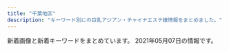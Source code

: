 ```yaml
---
title: "千葉地区"
description: "キーワード別にの巨乳アジアン・チャイナエステ嬢情報をまとめました。"
---
```


新着画像と新着キーワードをまとめています。
2021年05月07日の情報です。

<DmmAffiliateIns />
<KeywordTable
  shops={
    [
    {
        "station": "\u516b\u5343\u4ee3\u53f0\u99c5\u897f\u53e3",
        "img_links": [
            "http://happiness.jpn.vin/images/link_nav04.jpg",
            "http://happiness.jpn.vin/images/img_service02.jpg",
            "http://happiness.jpn.vin/images/sp_nav01.png",
            "http://happiness.jpn.vin/images/sp_tit_news.png",
            "http://happiness.jpn.vin/images/sp_end.jpg",
            "http://happiness.jpn.vin/photos/sites/52/2020/10/2020100102525072.jpg",
            "http://happiness.jpn.vin/images/room6.jpg",
            "http://happiness.jpn.vin/images/sp_tit_staff.png",
            "http://happiness.jpn.vin/images/room8.jpg",
            "http://happiness.jpn.vin/images/room5.jpg",
            "http://happiness.jpn.vin/images/link_nav02.jpg",
            "http://happiness.jpn.vin/images/link_nav01.jpg",
            "http://happiness.jpn.vin/images/room7.jpg",
            "http://happiness.jpn.vin/photos/sites/52/2020/06/2020061307230771.jpg",
            "http://happiness.jpn.vin/images/sp_nav03.png",
            "http://happiness.jpn.vin/images/sp_nav02.png",
            "http://happiness.jpn.vin/images/end.png",
            "http://happiness.jpn.vin/images/img_service03.jpg",
            "http://happiness.jpn.vin/photos/sites/52/2020/06/2020061106025814.jpg",
            "http://happiness.jpn.vin/images/img_service01.jpg",
            "http://happiness.jpn.vin/images/card.png",
            "http://happiness.jpn.vin/images/link_nav06.jpg",
            "http://happiness.jpn.vin/images/link_nav05.jpg",
            "http://happiness.jpn.vin/images/sp_top.jpg",
            "http://happiness.jpn.vin/images/re.png",
            "http://happiness.jpn.vin/photos/sites/52/2020/06/2020061105480355.jpg",
            "http://happiness.jpn.vin/images/top.png",
            "http://happiness.jpn.vin/photos/sites/52/2020/06/2020061106010711.jpg",
            "http://happiness.jpn.vin/images/link_nav03.jpg"
        ],
        "keywords": {
            "85": 6,
            "D": 30,
            "86": 12,
            "C": 12,
            "87": 12
        },
        "name": "Happiness",
        "url": "http://happiness.jpn.vin/"
    },
    {
        "station": "JR\u4e94\u4e95\u99c5\u897f\u53e3",
        "img_links": [
            "http://iyasi-time.com/images/top/top_02.jpg",
            "http://iyasi-time.com/images/top/top_05.jpg",
            "http://iyasi-time.com/images/home/top.jpg",
            "http://iyasi-time.com/images/staff_image/staf_03a.jpg",
            "http://iyasi-time.com/images/top/top_08.png",
            "http://iyasi-time.com/images/page_top.png",
            "http://iyasi-time.com/images/top/top_06.jpg",
            "http://iyasi-time.com/images/top/top_04.jpg",
            "http://iyasi-time.com/images/top/top_01.jpg",
            "http://iyasi-time.com/images/top/top_03.jpg"
        ],
        "name": "\u5eb7\u697d\u5712-KOURAKUEN-",
        "keywords": {},
        "url": "http://iyasi-time.com/"
    },
    {
        "img_links": [
            "http://beauty-est.xyz/img/st4.jpg",
            "http://beauty-est.xyz/img/st3.jpg",
            "http://beauty-est.xyz/img/top.jpg",
            "http://beauty-est.xyz/img/t6.jpg",
            "http://beauty-est.xyz/img/t3.jpg",
            "http://beauty-est.xyz/img/stt1.jpg",
            "http://beauty-est.xyz/img/st5.jpg",
            "http://beauty-est.xyz/img/t2.jpg",
            "http://beauty-est.xyz/img/noo.png",
            "http://beauty-est.xyz/img/t1.jpg",
            "http://beauty-est.xyz/img/st1.jpg",
            "http://beauty-est.xyz/img/t4.jpg",
            "http://beauty-est.xyz/img/sm.jpg",
            "http://beauty-est.xyz/img/no.png",
            "http://beauty-est.xyz/img/f1.jpg",
            "http://beauty-est.xyz/img/t5.jpg",
            "http://beauty-est.xyz/img/nosta.jpg",
            "http://beauty-est.xyz/img/st2.jpg",
            "http://beauty-est.xyz/img/stt3.jpg"
        ],
        "keywords": {
            "E": 1,
            "C": 2,
            "86": 4,
            "D": 1
        },
        "url": "http://beauty-est.xyz/",
        "station": "\u516b\u5343\u4ee3\u53f0\u99c5\u897f\u53e3",
        "name": "\u5c0f\u60aa\u9b54"
    },
    {
        "name": "\u3055\u304f\u3089",
        "keywords": {},
        "url": "http://sakura-es.biz",
        "station": "JR\u6210\u7530\u99c5\u6771\u53e3",
        "img_links": [
            "http://sakura-es.biz/images/mobile.jpg",
            "http://sakura-es.biz/images/r3.jpg",
            "http://sakura-es.biz/images/s-3.jpg",
            "http://sakura-es.biz/images/s-1.jpg",
            "http://sakura-es.biz/images/s-2.jpg",
            "http://sakura-es.biz/images/top.png",
            "http://sakura-es.biz/images/staffr.jpg",
            "http://sakura-es.biz/images/bottom.jpg",
            "http://sakura-es.biz/images/r1.jpg"
        ]
    },
    {
        "name": "\u685c",
        "keywords": {
            "87": 3,
            "C": 6,
            "84": 3,
            "85": 3,
            "86": 6,
            "D": 3
        },
        "station": "JR\u4e94\u4e95\u99c5\u897f\u53e3",
        "url": "http://www.sakura.mensest.com/",
        "img_links": [
            "http://www.sakura.mensest.com/files/009-03.jpg",
            "http://www.sakura.mensest.com/files/006.jpg",
            "http://www.sakura.mensest.com/files/007.jpg",
            "http://www.sakura.mensest.com/files/009.jpg",
            "http://www.sakura.mensest.com/files/006-03.jpg",
            "http://www.sakura.mensest.com/images/coverGirlParts.png",
            "http://www.sakura.mensest.com/files/007-02.jpg",
            "http://www.sakura.mensest.com/files/010-03.jpg",
            "http://www.sakura.mensest.com/files/011-02.jpg",
            "http://www.sakura.mensest.com/images/backlistbtn.png",
            "http://www.sakura.mensest.com/files/011.jpg",
            "http://www.sakura.mensest.com/files/007-03.jpg",
            "http://www.sakura.mensest.com/files/010.jpg",
            "http://www.sakura.mensest.com/files/010-02.jpg",
            "http://www.sakura.mensest.com/files/009-02.jpg",
            "http://www.sakura.mensest.com/files/011-03.jpg",
            "http://www.sakura.mensest.com/files/006-02.jpg",
            "http://www.sakura.mensest.com/images/mobile.jpg"
        ]
    },
    {
        "name": "\u7f8e\u512a",
        "url": "http://www.miyu-est.com/",
        "img_links": [
            "http://www.miyu-est.com/images/staff/harumi.jpg",
            "http://www.miyu-est.com/images/staff/naomi.jpg",
            "http://www.miyu-est.com/images/r-3.jpg",
            "http://www.miyu-est.com/images/staff/miho.jpg",
            "http://www.miyu-est.com/images/s-3/3-4.jpg",
            "http://www.miyu-est.com/images/9.jpg",
            "http://www.miyu-est.com/images/staff/s2.jpg",
            "http://www.miyu-est.com/images/staff/jinmi.jpg",
            "http://www.miyu-est.com/images/mobile.png",
            "http://www.miyu-est.com/images/3.jpg",
            "http://www.miyu-est.com/images/r-1.jpg",
            "http://www.miyu-est.com/images/top.jpg",
            "http://www.miyu-est.com/images/r-6.jpg",
            "http://www.miyu-est.com/images/staff/sora.jpg",
            "http://www.miyu-est.com/images/10.jpg",
            "http://www.miyu-est.com/images/titestaff.png",
            "http://www.miyu-est.com/images/r-5.jpg",
            "http://www.miyu-est.com/images/r-2.jpg",
            "http://www.miyu-est.com/images/r-4.jpg",
            "http://www.miyu-est.com/images/staff/nana.jpg",
            "http://www.miyu-est.com/images/newtit.jpg",
            "http://www.miyu-est.com/images/s-2/2-4.jpg"
        ],
        "station": "\u7fd2\u5fd7\u91ce\u99c5",
        "keywords": {
            "87": 1,
            "F": 1
        }
    },
    {
        "name": "\u5f69 \u3042\u3084",
        "keywords": {
            "C": 1,
            "86": 2,
            "85": 1,
            "93": 2,
            "D": 5,
            "87": 3,
            "E": 1
        },
        "img_links": [
            "http://www.aya-esthe.xyz/files/051-03.jpg",
            "http://www.aya-esthe.xyz/files/051-02.jpg",
            "http://www.aya-esthe.xyz/images/staff_t.jpg",
            "http://www.aya-esthe.xyz/files/054-03.jpg",
            "http://www.aya-esthe.xyz/files/045-03.jpg",
            "http://www.aya-esthe.xyz/files/027.jpg",
            "http://www.aya-esthe.xyz/images/int2.jpg",
            "http://www.aya-esthe.xyz/files/003-02.jpg",
            "http://www.aya-esthe.xyz/files/051.jpg",
            "http://www.aya-esthe.xyz/images/head.jpg",
            "http://www.aya-esthe.xyz/files/045-02.jpg",
            "http://www.aya-esthe.xyz/images/news.jpg",
            "http://www.aya-esthe.xyz/files/027-03.jpg",
            "http://www.aya-esthe.xyz/files/046-02.jpg",
            "http://www.aya-esthe.xyz/files/054.jpg",
            "http://www.aya-esthe.xyz/files/006-02.jpg",
            "http://www.aya-esthe.xyz/images/sys1.jpg",
            "http://www.aya-esthe.xyz/files/046.jpg",
            "http://www.aya-esthe.xyz/files/003-03.jpg",
            "http://www.aya-esthe.xyz/files/054-02.jpg",
            "http://www.aya-esthe.xyz/files/005.jpg",
            "http://www.aya-esthe.xyz/files/045.jpg",
            "http://www.aya-esthe.xyz/images/interior_t.jpg",
            "http://www.aya-esthe.xyz/images/link_t.jpg",
            "http://www.aya-esthe.xyz/files/046-03.jpg",
            "http://www.aya-esthe.xyz/images/tel.jpg",
            "http://www.aya-esthe.xyz/files/006.jpg",
            "http://www.aya-esthe.xyz/files/003.jpg",
            "http://www.aya-esthe.xyz/files/027-02.jpg",
            "http://www.aya-esthe.xyz/files/005-03.jpg",
            "http://www.aya-esthe.xyz/files/006-03.jpg",
            "http://www.aya-esthe.xyz/images/mobile.jpg",
            "http://www.aya-esthe.xyz/files/005-02.jpg"
        ],
        "station": "JR\u7a32\u6bdb\u99c5\u6771\u53e3",
        "url": "http://www.aya-esthe.xyz/"
    },
    {
        "img_links": [
            "http://www.oggi.relaxmens.com/files/015.jpg",
            "http://www.oggi.relaxmens.com/img/stt.jpg",
            "http://www.oggi.relaxmens.com/img/stb.jpg",
            "http://www.oggi.relaxmens.com/img/top01.png",
            "http://www.oggi.relaxmens.com/files/017.jpg",
            "http://www.oggi.relaxmens.com/img/tel.png",
            "http://www.oggi.relaxmens.com/img/nav-002.png",
            "http://www.oggi.relaxmens.com/img/nav-001.png",
            "http://www.oggi.relaxmens.com/files/001.jpg",
            "http://www.oggi.relaxmens.com/img/nav-005.png",
            "http://www.oggi.relaxmens.com/img/nav-006.png",
            "http://www.oggi.relaxmens.com/img/nav-003.png",
            "http://www.oggi.relaxmens.com/files/016.jpg",
            "http://www.oggi.relaxmens.com/img/nav-004.png"
        ],
        "url": "http://www.oggi.relaxmens.com/",
        "keywords": {
            "D": 4,
            "86": 1,
            "87": 3
        },
        "name": "\u691b \uff5e\u3082\u307f\u3058\uff5e",
        "station": "JR\u7a32\u6bdb\u99c5\u6771\u53e3"
    },
    {
        "url": "https://www.orange-relaxation.com/",
        "img_links": [
            "https://static.wixstatic.com/media/656261_cd548a1ebd6547bca0b1f7902b51ec53~mv2.jpg",
            "https://static.wixstatic.com/media/656261_1e3c42dadc4c43f6a67e3c43ab3a7e86~mv2.jpg",
            "https://static.wixstatic.com/media/656261_13b56d76ba4b4f3fbdd2d614b7f3131a~mv2.jpg",
            "https://static.wixstatic.com/media/656261_dc91ba7dbcfd49cf94b6f33f427eabc4~mv2.jpg",
            "https://static.wixstatic.com/media/656261_f19819762927421fbc7e462b610e64db~mv2.jpg",
            "https://static.wixstatic.com/media/656261_d5f654a2160b48ac899281411259fefe~mv2.jpg",
            "https://static.wixstatic.com/media/656261_352bc4d873814c08890c13c58d54ed11~mv2.jpg"
        ],
        "name": "Orange \u30aa\u30e9\u30f3\u30b8\u30e5",
        "station": "JR\u8607\u6211\u99c5",
        "keywords": {
            "C": 7
        }
    },
    {
        "url": "https://sweet-honey.iest.info/",
        "keywords": {
            "86": 4,
            "85": 6,
            "83": 6,
            "D": 16
        },
        "station": "\u5343\u8449\u4e2d\u592e\u99c5\u897f\u53e3",
        "name": "\u30b9\u30a4\u30fc\u30c8\u30cf\u30cb\u30fc",
        "img_links": [
            "https://sweet-honey.iest.info/images/room5.jpg",
            "https://sweet-honey.iest.info/photos/sites/55/2021/04/2021042820113731.jpeg",
            "https://sweet-honey.iest.info/photos/sites/55/2021/04/202104150621320.jpg",
            "https://sweet-honey.iest.info/images/room1.jpg",
            "https://sweet-honey.iest.info/images/mainimg.jpg",
            "https://sweet-honey.iest.info/photos/sites/55/2021/04/2021042706342430.jpg",
            "https://sweet-honey.iest.info/images/spmainimg.jpg",
            "https://sweet-honey.iest.info/photos/sites/55/2021/04/2021042820395524.jpeg",
            "https://sweet-honey.iest.info/photos/sites/55/2021/04/2021042820395638.jpeg",
            "https://sweet-honey.iest.info/photos/sites/55/2021/04/2021041506061576.jpg",
            "https://sweet-honey.iest.info/images/pagetop.png",
            "https://sweet-honey.iest.info/images/room3.jpg",
            "https://sweet-honey.iest.info/images/room4.jpg",
            "https://sweet-honey.iest.info/images/room6.jpg",
            "https://sweet-honey.iest.info/images/room2.jpg",
            "https://sweet-honey.iest.info/images/top.png",
            "https://sweet-honey.iest.info/images/top_sp.png"
        ]
    },
    {
        "name": "\u30d4\u30fc\u30c1",
        "station": "JR\u7a32\u6bdb\u99c5\u6771\u53e3",
        "img_links": [
            "http://peach-est.com/staff/aki.jpg",
            "http://peach-est.com/img/index_03.jpg",
            "http://peach-est.com/room/r-6.jpg",
            "http://peach-est.com/img/st1-1.jpg",
            "http://peach-est.com/staff/nana.jpg",
            "http://peach-est.com/staff/emi.jpg",
            "http://peach-est.com/staff/sayuri.jpg",
            "http://peach-est.com/staff/moe.jpg",
            "http://peach-est.com/room/r-5.jpg",
            "http://peach-est.com/staff/yuyu.jpg",
            "http://peach-est.com/room/r-3.jpg",
            "http://peach-est.com/room/r-1.jpg",
            "http://peach-est.com/staff/risa.jpg",
            "http://peach-est.com/images/staff/staff-1-3.jpg",
            "http://peach-est.com/img/index_09.jpg",
            "http://peach-est.com/staff/pic04.jpg",
            "http://peach-est.com/staff/riri.jpg",
            "http://peach-est.com/staff/rina.jpg",
            "http://peach-est.com/staff/yui1.jpg",
            "http://peach-est.com/img/index_06.jpg",
            "http://peach-est.com/staff/ayaka.jpg"
        ],
        "url": "http://peach-est.com/",
        "keywords": {
            "C": 15,
            "85": 6,
            "87": 1
        }
    },
    {
        "img_links": [
            "http://nikity.xyz/uploads/210206/1-210206100410V8.jpg",
            "http://nikity.xyz/picture/room1.jpg",
            "http://nikity.xyz/uploads/210421/1-210421130213c7.jpg",
            "http://nikity.xyz/picture/s_staff.jpg",
            "http://nikity.xyz/picture/room4.jpg",
            "http://nikity.xyz/picture/room2.jpg",
            "http://nikity.xyz/picture/room3.jpg",
            "http://nikity.xyz/picture/s_shedule.jpg",
            "http://nikity.xyz/uploads/210202/1-21020215543XH.jpg",
            "http://nikity.xyz/uploads/210421/1-210421134525J3.jpg",
            "http://nikity.xyz/picture/s_news.jpg",
            "http://nikity.xyz/uploads/210206/1-210206100255409.jpg",
            "http://nikity.xyz/uploads/210202/1-21020215552R31.jpg",
            "http://nikity.xyz/uploads/210202/1-21020215563U25.jpg",
            "http://nikity.xyz/picture/top.jpg"
        ],
        "keywords": {
            "85": 5,
            "D": 4,
            "87": 1,
            "C": 8
        },
        "url": "http://nikity.xyz/",
        "name": "\u7652\u3057\u5929\u4f7f",
        "station": "\u4e09\u54b2\u99c5\u6771\u53e3"
    },
    {
        "name": "\u91d1\u73b2\u74cf-\u30ad\u30f3\u30ec\u30fc\u30ed\u30fc-",
        "img_links": [
            "http://aimise.com/xj/hf/1.jpg",
            "http://aimise.com/images/iyasi3.jpg",
            "http://aimise.com/xj/003.jpg",
            "http://aimise.com/xj/004.jpg",
            "http://aimise.com/xj/01.jpg",
            "http://aimise.com/images/an6.jpg",
            "http://aimise.com/xj/hf/2.jpg",
            "http://aimise.com/xj/03.jpg",
            "http://aimise.com/images/iyasi8.jpg",
            "http://aimise.com/images/iyasi7.jpg",
            "http://aimise.com/images/an3.jpg",
            "http://aimise.com/images/an2.jpg",
            "http://aimise.com/xj/005.jpg",
            "http://aimise.com/xj/02.jpg",
            "http://aimise.com/xj/001.jpg",
            "http://aimise.com/images/iyasi5.jpg",
            "http://aimise.com/xj/006.jpg",
            "http://aimise.com/images/iyasi6.jpg",
            "http://aimise.com/xj/hf/4.jpg",
            "http://aimise.com/xj/002.jpg",
            "http://aimise.com/images/240425-1210261S50276.png",
            "http://aimise.com/images/an4.jpg",
            "http://aimise.com/images/iyasi2.jpg",
            "http://aimise.com/xj/hf/3.jpg",
            "http://aimise.com/images/an5.jpg",
            "http://aimise.com/images/an1.jpg",
            "http://aimise.com/images/iyasi4.jpg"
        ],
        "url": "http://aimise.com/",
        "station": "\u9ad8\u6839\u6728\u6238\u99c5\u5357\u53e3",
        "keywords": {}
    },
    {
        "img_links": [
            "http://ai.es-relax.info/gals/mimi2.jpg",
            "http://ai.es-relax.info/gals/natumi1.jpg",
            "http://ai.es-relax.info/images/kp2.jpg",
            "http://ai.es-relax.info/images/kp.jpg",
            "http://ai.es-relax.info/gals/aya2.jpg",
            "http://ai.es-relax.info/gals/yui1.jpg",
            "http://ai.es-relax.info/gals/ayumi2.jpg",
            "http://ai.es-relax.info/images/info (3).jpg",
            "http://ai.es-relax.info/images/info (1).jpg",
            "http://ai.es-relax.info/gals/mimi1.jpg",
            "http://ai.es-relax.info/images/info (2).jpg",
            "http://ai.es-relax.info/gals/aya1.jpg",
            "http://ai.es-relax.info/images/qr.jpg",
            "http://ai.es-relax.info/gals/ayumi1.jpg",
            "http://ai.es-relax.info/gals/remi1.jpg",
            "http://ai.es-relax.info/gals/yui2.jpg",
            "http://ai.es-relax.info/gals/remi2.jpg",
            "http://ai.es-relax.info/images/info (4).jpg",
            "http://ai.es-relax.info/gals/natumi2.jpg"
        ],
        "station": "\u52dd\u7530\u53f0\u99c5\u5357\u53e3",
        "name": "\u611b",
        "keywords": {},
        "url": "http://ai.es-relax.info/"
    },
    {
        "keywords": {
            "85": 1,
            "86": 3,
            "D": 3,
            "E": 2,
            "87": 1
        },
        "name": "\u685c",
        "station": "\u5317\u7fd2\u5fd7\u91ce\u99c5",
        "url": "http://xn--cckzerb5br7a.net/",
        "img_links": [
            "http://xn--cckzerb5br7a.net/images/cg02.jpg",
            "http://xn--cckzerb5br7a.net/images/cg04.jpg",
            "http://xn--cckzerb5br7a.net/images/cg01.jpg",
            "http://xn--cckzerb5br7a.net/images/bj3.jpg",
            "http://xn--cckzerb5br7a.net/images/cg05.jpg",
            "http://xn--cckzerb5br7a.net/images/cg03.jpg"
        ]
    },
    {
        "station": "\u516b\u5343\u4ee3\u53f0\u99c5\u897f\u53e3",
        "img_links": [
            "http://flower-esthe.net/img/t6.jpg",
            "http://flower-esthe.net/img/f1.jpg",
            "http://flower-esthe.net/img/top1.jpg",
            "http://flower-esthe.net/img/t1.jpg",
            "http://flower-esthe.net/img/noo.png",
            "http://flower-esthe.net/img/st3.jpg",
            "http://flower-esthe.net/img/no.png",
            "http://flower-esthe.net/img/t2.jpg",
            "http://flower-esthe.net/img/st1.jpg",
            "http://flower-esthe.net/img/stt3.jpg",
            "http://flower-esthe.net/img/nosta.jpg",
            "http://flower-esthe.net/img/st4.jpg",
            "http://flower-esthe.net/img/st8.jpg",
            "http://flower-esthe.net/img/r1.jpg",
            "http://flower-esthe.net/img/sm.jpg",
            "http://flower-esthe.net/img/t4.jpg",
            "http://flower-esthe.net/img/r3.jpg",
            "http://flower-esthe.net/img/t5.jpg",
            "http://flower-esthe.net/img/stt1.jpg",
            "http://flower-esthe.net/img/st2.jpg",
            "http://flower-esthe.net/img/st6.jpg",
            "http://flower-esthe.net/img/r4.jpg",
            "http://flower-esthe.net/img/t3.jpg",
            "http://flower-esthe.net/img/st7.jpg",
            "http://flower-esthe.net/img/r2.jpg"
        ],
        "url": "http://flower-esthe.net/",
        "keywords": {
            "88": 1,
            "87": 1,
            "D": 2,
            "86": 3,
            "C": 1,
            "E": 2
        },
        "name": "\u30b7\u30fc\u30af\u30ec\u30c3\u30c8\u30c7\u30fc\u30c8"
    },
    {
        "name": "\u5929\u4f7f\u697d\u5712",
        "img_links": [
            "http://sara.xyz.mn/photos/sites/108/2019/10/2019100108375699.jpg",
            "http://sara.xyz.mn/photos/sites/108/2019/10/2019100108375747.jpg",
            "http://sara.xyz.mn/images/s_info.jpg",
            "http://sara.xyz.mn/photos/sites/108/2021/04/2021040105285767.jpg",
            "http://sara.xyz.mn/images/1.jpg",
            "http://sara.xyz.mn/images/s_face.jpg",
            "http://sara.xyz.mn/photos/sites/108/2019/10/2019100108375817.jpg",
            "http://sara.xyz.mn/images/s_news.jpg",
            "http://sara.xyz.mn/images/nbj3.jpg",
            "http://sara.xyz.mn/images/mobile.jpg",
            "http://sara.xyz.mn/images/end1.jpg",
            "http://sara.xyz.mn/images/s_pick.jpg",
            "http://sara.xyz.mn/images/top.jpg",
            "http://sara.xyz.mn/images/staffs.png",
            "http://sara.xyz.mn/photos/sites/108/2019/10/201910010837567.jpg",
            "http://sara.xyz.mn/images/s_staff.jpg",
            "http://sara.xyz.mn/images/top1.jpg",
            "http://sara.xyz.mn/photos/sites/108/2019/11/201911100438444.jpg"
        ],
        "keywords": {
            "D": 2,
            "E": 3,
            "86": 2,
            "88": 2,
            "C": 1,
            "87": 2
        },
        "url": "http://sara.xyz.mn/",
        "station": "\u5343\u8449\u4e2d\u592e\u99c5"
    },
    {
        "station": "JR\u7a32\u6bdb\u99c5\u6771\u53e3",
        "keywords": {
            "D": 5,
            "E": 1,
            "86": 6
        },
        "name": "For You",
        "url": "http://massage-aroma.blue/",
        "img_links": [
            "http://massage-aroma.blue/images/top001.png",
            "http://massage-aroma.blue/images/cg06.jpg",
            "http://massage-aroma.blue/images/nav-001.png",
            "http://massage-aroma.blue/images/nav-005.png",
            "http://massage-aroma.blue/images/cg05b.jpg",
            "http://massage-aroma.blue/images/cg02.jpg",
            "http://massage-aroma.blue/images/cg03.jpg",
            "http://massage-aroma.blue/images/nav-006.png",
            "http://massage-aroma.blue/images/tel.png",
            "http://massage-aroma.blue/images/cg021.jpg",
            "http://massage-aroma.blue/images/no.png",
            "http://massage-aroma.blue/images/cg01a.jpg",
            "http://massage-aroma.blue/images/cg022.jpg",
            "http://massage-aroma.blue/images/nav-002.png",
            "http://massage-aroma.blue/images/nav-003.png",
            "http://massage-aroma.blue/images/nav-004.png",
            "http://massage-aroma.blue/images/cg07a.jpg"
        ]
    },
    {
        "name": "\u7652\u3057\u306e\u604b",
        "keywords": {},
        "station": "\u52dd\u7530\u53f0\u99c5\u5357\u53e3",
        "url": "http://iyashinokoi.este88.com/",
        "img_links": [
            "http://iyashinokoi.este88.com/img/r04.jpg",
            "http://iyashinokoi.este88.com/img/r03.jpg",
            "http://iyashinokoi.este88.com/gals/risa1.jpg",
            "http://iyashinokoi.este88.com/images/acc04.jpg",
            "http://iyashinokoi.este88.com/img/r02.jpg",
            "http://iyashinokoi.este88.com/images/kp3.png",
            "http://iyashinokoi.este88.com/images/acc01.jpg",
            "http://iyashinokoi.este88.com/images/acc02.jpg",
            "http://iyashinokoi.este88.com/gals/nana1.jpg",
            "http://iyashinokoi.este88.com/gals/miki1.jpg",
            "http://iyashinokoi.este88.com/gals/yuyu1.jpg",
            "http://iyashinokoi.este88.com/images/kp1.png",
            "http://iyashinokoi.este88.com/gals/cizuka1.jpg",
            "http://iyashinokoi.este88.com/images/qr.jpg",
            "http://iyashinokoi.este88.com/gals/norika1.jpg",
            "http://iyashinokoi.este88.com/img/r01.jpg",
            "http://iyashinokoi.este88.com/images/acc03.jpg",
            "http://iyashinokoi.este88.com/images/kp2.png",
            "http://iyashinokoi.este88.com/img/r05.jpg",
            "http://iyashinokoi.este88.com/images/info.png"
        ]
    },
    {
        "img_links": [
            "http://wureshii.tokyo/uploads/200615/1-2006151Z4304L.jpg",
            "http://wureshii.tokyo/static/picture/tit-new.png",
            "http://wureshii.tokyo/uploads/210428/1-21042Q552292M.jpg",
            "http://wureshii.tokyo/uploads/200616/1-200616102U5456.jpg",
            "http://wureshii.tokyo/static/picture/tit-gat.png",
            "http://wureshii.tokyo/static/picture/room2.png",
            "http://wureshii.tokyo/static/picture/room3.png",
            "http://wureshii.tokyo/static/picture/tite-staff.png",
            "http://wureshii.tokyo/static/picture/top.png",
            "http://wureshii.tokyo/static/picture/infor.png",
            "http://wureshii.tokyo/uploads/200615/1-20061519113L58.jpg",
            "http://wureshii.tokyo/static/picture/room4.png",
            "http://wureshii.tokyo/uploads/200615/1-2006151Z631C5.jpg",
            "http://wureshii.tokyo/static/picture/info.png",
            "http://wureshii.tokyo/uploads/200826/1-200R6122159392.jpg",
            "http://wureshii.tokyo/uploads/200616/1-200616103125M1.jpg",
            "http://wureshii.tokyo/uploads/201116/1-201116132HX52.jpg",
            "http://wureshii.tokyo/uploads/200723/1-200H3124150340.jpg",
            "http://wureshii.tokyo/uploads/210106/1-21010613133E33.jpg",
            "http://wureshii.tokyo/uploads/200723/1-200H31241064E.jpg",
            "http://wureshii.tokyo/static/picture/tit-infor.png",
            "http://wureshii.tokyo/uploads/201002/1-2010021312313Q.jpg",
            "http://wureshii.tokyo/uploads/201126/1-201126124I4E2.jpg",
            "http://wureshii.tokyo/uploads/210409/1-210409131441F8.jpg",
            "http://wureshii.tokyo/uploads/200616/1-200616103402133.jpg",
            "http://wureshii.tokyo/static/picture/tit-pick.png",
            "http://wureshii.tokyo/uploads/210119/1-2101191F409235.jpg",
            "http://wureshii.tokyo/uploads/200914/1-200914103Q0410.jpg",
            "http://wureshii.tokyo/static/picture/room1.png",
            "http://wureshii.tokyo/uploads/200616/1-200616103511M7.jpg",
            "http://wureshii.tokyo/uploads/210319/1-210319124F5432.jpg",
            "http://wureshii.tokyo/uploads/200615/1-20061519101Kc.jpg"
        ],
        "url": "http://wureshii.tokyo/",
        "station": "JR\u6d25\u7530\u6cbc\u99c5\u5317\u53e3",
        "keywords": {
            "C": 30
        },
        "name": "\u304a\u304b\u3048\u308a"
    },
    {
        "keywords": {},
        "station": "\u5317\u7fd2\u5fd7\u91ce\u99c5\u6771\u53e3",
        "img_links": [
            "http://www.yatunomi.com/images/sample_photo4.jpg",
            "http://www.yatunomi.com/images/sample_photo2.jpg",
            "http://www.yatunomi.com/images/003.jpg",
            "http://www.yatunomi.com/images/2.jpg",
            "http://www.yatunomi.com/images/46-11051416223130.jpg",
            "http://www.yatunomi.com/images/004.jpg",
            "http://www.yatunomi.com/images/1.jpg",
            "http://www.yatunomi.com/images/icon_bar.png",
            "http://www.yatunomi.com/images/3.jpg",
            "http://www.yatunomi.com/images/01.jpg",
            "http://www.yatunomi.com/images/02.jpg",
            "http://www.yatunomi.com/images/006.jpg",
            "http://www.yatunomi.com/images/sample_photo3.jpg",
            "http://www.yatunomi.com/images/sample1.jpg",
            "http://www.yatunomi.com/images/005.jpg",
            "http://www.yatunomi.com/images/sample_photo1.jpg"
        ],
        "url": "http://www.yatunomi.com/",
        "name": "\u30ea\u30e9\u30db\u30fc\u30e0"
    },
    {
        "station": "JR\u7a32\u6bdb\u99c5\u6771\u53e3",
        "img_links": [
            "http://www.rakuraku-inage.info/files/063-03.jpg",
            "http://www.rakuraku-inage.info/images/btn2.png",
            "http://www.rakuraku-inage.info/files/063-02.jpg",
            "http://www.rakuraku-inage.info/files/048-03.jpg",
            "http://www.rakuraku-inage.info/files/021-02.jpg",
            "http://www.rakuraku-inage.info/common/images/photo01.jpg",
            "http://www.rakuraku-inage.info/files/017.jpg",
            "http://www.rakuraku-inage.info/files/021.jpg",
            "http://www.rakuraku-inage.info/files/047-02.jpg",
            "http://www.rakuraku-inage.info/files/063.jpg",
            "http://www.rakuraku-inage.info/files/021-03.jpg",
            "http://www.rakuraku-inage.info/images/icon_top.png",
            "http://www.rakuraku-inage.info/files/061-02.jpg",
            "http://www.rakuraku-inage.info/files/048.jpg",
            "http://www.rakuraku-inage.info/common/images/photo02.jpg",
            "http://www.rakuraku-inage.info/files/048-02.jpg",
            "http://www.rakuraku-inage.info/images/mainImg_sub.jpg",
            "http://www.rakuraku-inage.info/files/061.jpg",
            "http://www.rakuraku-inage.info/images/icon_tel.png",
            "http://www.rakuraku-inage.info/files/061-03.jpg",
            "http://www.rakuraku-inage.info/files/017-03.jpg",
            "http://www.rakuraku-inage.info/files/017-02.jpg",
            "http://www.rakuraku-inage.info/images/icon_staff.png",
            "http://www.rakuraku-inage.info/files/047.jpg",
            "http://www.rakuraku-inage.info/images/icon_info.png",
            "http://www.rakuraku-inage.info/files/047-03.jpg",
            "http://www.rakuraku-inage.info/common/images/photo03.jpg"
        ],
        "url": "http://www.rakuraku-inage.info/",
        "keywords": {
            "86": 4,
            "88": 4,
            "D": 16,
            "83": 4,
            "C": 8,
            "85": 4,
            "87": 8
        },
        "name": "\u3089\u304f\u3089\u304f"
    },
    {
        "img_links": [
            "http://www.es-lime.info/staff/yuki.jpg",
            "http://www.es-lime.info/staff/miyuki.jpg",
            "http://www.es-lime.info/img/miyuki1.jpg",
            "http://www.es-lime.info/images/menu/interior.png",
            "http://www.es-lime.info/images/tel.png",
            "http://www.es-lime.info/staff/ai.jpg",
            "http://www.es-lime.info/staff/ayumi.jpg",
            "http://www.es-lime.info/img/eko1.jpg",
            "http://www.es-lime.info/img/ai1.jpg",
            "http://www.es-lime.info/images/rec.jpg",
            "http://www.es-lime.info/images/int2.png",
            "http://www.es-lime.info/images/menu/top.png",
            "http://www.es-lime.info/images/time.jpg",
            "http://www.es-lime.info/images/int1.jpg",
            "http://www.es-lime.info/images/tg.png",
            "http://www.es-lime.info/staff/rina.jpg",
            "http://www.es-lime.info/images/news.jpg",
            "http://www.es-lime.info/img/megumi1.jpg",
            "http://www.es-lime.info/img/ayumi1.jpg",
            "http://www.es-lime.info/images/interior_t.jpg",
            "http://www.es-lime.info/images/right.png",
            "http://www.es-lime.info/staff/megumi.jpg",
            "http://www.es-lime.info/img/rina1.jpg",
            "http://www.es-lime.info/staff/eko.jpg",
            "http://www.es-lime.info/img/yuki1.jpg",
            "http://www.es-lime.info/images/staff_t.jpg",
            "http://www.es-lime.info/images/menu/staff.png",
            "http://www.es-lime.info/images/sys.jpg"
        ],
        "keywords": {},
        "url": "http://www.es-lime.info/",
        "name": "Flower",
        "station": "\u5343\u8449\u4e2d\u592e\u99c5\u6771\u53e3"
    },
    {
        "keywords": {
            "C": 17
        },
        "name": "\u3055\u304f\u3089",
        "img_links": [
            "http://sakuraest.xyz/images/news_bj3.png",
            "http://sakuraest.xyz/www.a-side.com/banner/a-side_1s.jpg",
            "http://sakuraest.xyz/images/news_bj1.png",
            "http://sakuraest.xyz/img.es-navi.com/banners/es-navi_88x31.jpg",
            "http://sakuraest.xyz/photos/sites/96/2019/09/2019090502332622.jpg",
            "http://sakuraest.xyz/photos/sites/96/2019/09/2019090502332739.jpg",
            "http://sakuraest.xyz/images/end5e1f.png",
            "http://sakuraest.xyz/photos/sites/96/2019/11/2019112803264378.jpg",
            "http://sakuraest.xyz/images/top30f4.jpg",
            "http://sakuraest.xyz/photos/sites/96/2019/09/2019090502332511.jpg",
            "http://sakuraest.xyz/photos/sites/96/2019/12/2019120107502632.jpg",
            "http://sakuraest.xyz/photos/sites/96/2019/09/2019090608513621.jpg",
            "http://sakuraest.xyz/images/s_staff.png",
            "http://sakuraest.xyz/images/info.png",
            "http://sakuraest.xyz/photos/sites/96/2019/09/2019090609280369.jpg",
            "http://sakuraest.xyz/photos/sites/96/2019/10/2019100401374573.jpg",
            "http://sakuraest.xyz/photos/sites/96/2019/11/201911070206265.jpg",
            "http://sakuraest.xyz/photos/sites/96/2020/12/2020120203192280.jpg"
        ],
        "station": "\u5e55\u5f35\u672c\u90f7\u99c5\u6771\u53e3",
        "url": "http://sakuraest.xyz/"
    },
    {
        "img_links": [
            "http://www.e-niko.work/img/mika1.jpg",
            "http://www.e-niko.work/images/mobile.jpg",
            "http://www.e-niko.work/images/tel.jpg",
            "http://www.e-niko.work/images/head.jpg",
            "http://www.e-niko.work/img/yuri1.jpg",
            "http://www.e-niko.work/images/info.jpg",
            "http://www.e-niko.work/images/4.jpg",
            "http://www.e-niko.work/images/2.jpg",
            "http://www.e-niko.work/images/3.jpg",
            "http://www.e-niko.work/images/1.jpg",
            "http://www.e-niko.work/images/interior_t.jpg",
            "http://www.e-niko.work/images/ta.jpg",
            "http://www.e-niko.work/img/rio1.jpg",
            "http://www.e-niko.work/images/line.png",
            "http://www.e-niko.work/images/ac1.png",
            "http://www.e-niko.work/images/news.jpg",
            "http://www.e-niko.work/images/sys1.png",
            "http://www.e-niko.work/images/staff_t.jpg",
            "http://www.e-niko.work/img/riri1.jpg",
            "http://www.e-niko.work/images/sys2.png",
            "http://www.e-niko.work/images/int1.png",
            "http://www.e-niko.work/images/int2.png"
        ],
        "station": "\u52dd\u7530\u53f0\u99c5\u5357\u53e3",
        "name": "\u7e01",
        "keywords": {},
        "url": "http://www.e-niko.work/"
    },
    {
        "url": "http://www.suisen.masg.info/",
        "name": "\u6c34\u4ed9",
        "station": "JR\u6771\u91d1\u99c5\u6771\u53e3",
        "img_links": [
            "http://www.suisen.masg.info/images/r4.jpg",
            "http://www.suisen.masg.info/files/014-02.jpg",
            "http://www.suisen.masg.info/files/012.jpg",
            "http://www.suisen.masg.info/files/002.jpg",
            "http://www.suisen.masg.info/images/shop/shop04.jpg",
            "http://www.suisen.masg.info/files/006-03.jpg",
            "http://www.suisen.masg.info/files/014.jpg",
            "http://www.suisen.masg.info/images/shop/shop03.jpg",
            "http://www.suisen.masg.info/files/006.jpg",
            "http://www.suisen.masg.info/images/face.png",
            "http://www.suisen.masg.info/files/010.jpg",
            "http://www.suisen.masg.info/files/007-03.jpg",
            "http://www.suisen.masg.info/files/011-03.jpg",
            "http://www.suisen.masg.info/images/s_link.png",
            "http://www.suisen.masg.info/files/011-02.jpg",
            "http://www.suisen.masg.info/files/010-02.jpg",
            "http://www.suisen.masg.info/files/010-03.jpg",
            "http://www.suisen.masg.info/files/009.jpg",
            "http://www.suisen.masg.info/files/013-02.jpg",
            "http://www.suisen.masg.info/files/006-02.jpg",
            "http://www.suisen.masg.info/files/014-03.jpg",
            "http://www.suisen.masg.info/files/009-02.jpg",
            "http://www.suisen.masg.info/files/008-02.jpg",
            "http://www.suisen.masg.info/files/012-02.jpg",
            "http://www.suisen.masg.info/files/005-03.jpg",
            "http://www.suisen.masg.info/images/shop/shop02.jpg",
            "http://www.suisen.masg.info/images/bj2.jpg",
            "http://www.suisen.masg.info/images/top.png",
            "http://www.suisen.masg.info/files/005-02.jpg",
            "http://www.suisen.masg.info/files/002-02.jpg",
            "http://www.suisen.masg.info/files/012-03.jpg",
            "http://www.suisen.masg.info/files/004-03.jpg",
            "http://www.suisen.masg.info/images/pick.png",
            "http://www.suisen.masg.info/files/003-03.jpg",
            "http://www.suisen.masg.info/files/011.jpg",
            "http://www.suisen.masg.info/images/r5.jpg",
            "http://www.suisen.masg.info/files/007.jpg",
            "http://www.suisen.masg.info/files/009-03.jpg",
            "http://www.suisen.masg.info/images/s_staff.png",
            "http://www.suisen.masg.info/images/r2.jpg",
            "http://www.suisen.masg.info/files/004.jpg",
            "http://www.suisen.masg.info/images/shop/shop01.jpg",
            "http://www.suisen.masg.info/files/003-02.jpg",
            "http://www.suisen.masg.info/images/r1.jpg",
            "http://www.suisen.masg.info/files/005.jpg",
            "http://www.suisen.masg.info/files/003.jpg",
            "http://www.suisen.masg.info/images/end.png",
            "http://www.suisen.masg.info/files/004-02.jpg",
            "http://www.suisen.masg.info/files/008-03.jpg",
            "http://www.suisen.masg.info/files/002-03.jpg",
            "http://www.suisen.masg.info/files/007-02.jpg",
            "http://www.suisen.masg.info/files/013-03.jpg",
            "http://www.suisen.masg.info/images/news.png",
            "http://www.suisen.masg.info/files/013.jpg",
            "http://www.suisen.masg.info/files/008.jpg"
        ],
        "keywords": {
            "88": 1,
            "D": 8,
            "86": 5,
            "87": 4,
            "85": 3,
            "C": 3,
            "E": 1
        }
    },
    {
        "keywords": {
            "85": 2,
            "E": 1,
            "86": 3,
            "D": 5,
            "87": 1
        },
        "station": "\u4eac\u6210\u5343\u8449\u4e2d\u592e\u99c5\u897f\u53e3",
        "img_links": [
            "https://eve.iest.info/photos/sites/86/2020/12/202012070434226.jpg",
            "https://eve.iest.info/images/s_news.jpg",
            "https://eve.iest.info/photos/sites/86/2020/12/2020121105320296.jpg",
            "https://eve.iest.info/images/top.jpg",
            "https://eve.iest.info/images/mobile.jpg",
            "https://eve.iest.info/images/s_staff.jpg",
            "https://eve.iest.info/photos/sites/86/2020/12/2020120704342315.jpg",
            "https://eve.iest.info/photos/sites/86/2021/02/2021021805312762.jpg",
            "https://eve.iest.info/photos/sites/86/2020/12/2020120704342237.jpg",
            "https://eve.iest.info/photos/sites/86/2020/12/2020120704342160.jpg"
        ],
        "url": "https://eve.iest.info/",
        "name": "\u30a4\u30d6"
    },
    {
        "keywords": {
            "88": 1,
            "D": 5,
            "86": 5,
            "E": 1
        },
        "url": "http://aroma-esthe.blue",
        "station": "\u516b\u5343\u4ee3\u53f0\u99c5\u6771\u53e3",
        "name": "\u30e4\u30fc\u30db\u30fc",
        "img_links": [
            "http://aroma-esthe.blue/img/st5.jpg",
            "http://aroma-esthe.blue/img/top.jpg",
            "http://aroma-esthe.blue/img/st4.jpg",
            "http://aroma-esthe.blue/img/t1.jpg",
            "http://aroma-esthe.blue/img/no.png",
            "http://aroma-esthe.blue/img/f1.jpg",
            "http://aroma-esthe.blue/img/sm.jpg",
            "http://aroma-esthe.blue/img/t6.jpg",
            "http://aroma-esthe.blue/img/t2.jpg",
            "http://aroma-esthe.blue/img/st2.jpg",
            "http://aroma-esthe.blue/img/st3.jpg",
            "http://aroma-esthe.blue/img/noo.png",
            "http://aroma-esthe.blue/img/stt3.jpg",
            "http://aroma-esthe.blue/img/st6.jpg",
            "http://aroma-esthe.blue/img/st51.jpg",
            "http://aroma-esthe.blue/img/st1.jpg",
            "http://aroma-esthe.blue/img/t3.jpg",
            "http://aroma-esthe.blue/img/stt1.jpg",
            "http://aroma-esthe.blue/img/t4.jpg",
            "http://aroma-esthe.blue/img/t5.jpg"
        ]
    },
    {
        "name": "\u732b\u3061\u3083\u3093",
        "station": "\u5343\u8449\u4e2d\u592e\u99c5\u897f\u53e3",
        "img_links": [
            "http://guyutie.xyz/uploads/210422/1-210422102046392.jpg",
            "http://guyutie.xyz/uploads/210422/1-210422101923293.jpg",
            "http://guyutie.xyz/index_files/room4.jpg",
            "http://guyutie.xyz/index_files/room3.jpg",
            "http://guyutie.xyz/uploads/210423/1-2104231005135E.jpg",
            "http://guyutie.xyz/uploads/210422/1-21042210221XR.jpg",
            "http://guyutie.xyz/uploads/210423/1-210423100551V0.jpg",
            "http://guyutie.xyz/uploads/210423/1-210423100539134.jpg",
            "http://guyutie.xyz/uploads/210422/1-210422101535646.jpg",
            "http://guyutie.xyz/index_files/room2.jpg",
            "http://guyutie.xyz/uploads/210423/1-2104231005262O.jpg",
            "http://guyutie.xyz/index_files/room1.jpg"
        ],
        "keywords": {
            "E": 8,
            "F": 4,
            "92": 8,
            "D": 4,
            "88": 4,
            "90": 4
        },
        "url": "http://guyutie.xyz/"
    },
    {
        "station": "JR\u5343\u8449\u99c5\u6771\u53e3",
        "img_links": [
            "http://www.with-you.xyz/Uploads/user/5aefb1192c299.jpg",
            "http://www.with-you.xyz/Uploads/News/60331355bced0.jpg",
            "http://www.with-you.xyz/Uploads/News/608f51cdca75d.jpg",
            "http://www.with-you.xyz/Uploads/News/6086782d7b9b5.jpg",
            "http://www.with-you.xyz/Uploads/News/6045c8ad0f0ea.jpg",
            "http://www.with-you.xyz/Uploads/user/5aefb12fd808d.jpg",
            "http://www.with-you.xyz/Uploads/News/6058318102681.jpg",
            "http://www.with-you.xyz/ueditor/php/upload/image/20180507/1525658571678747.png",
            "http://www.with-you.xyz/Public/Reception/picture/pick_staff6.jpg",
            "http://www.with-you.xyz/Uploads/News/6073afa4b26eb.jpg",
            "http://www.with-you.xyz/Uploads/News/606bbd0713603.jpg",
            "http://www.with-you.xyz/Uploads/News/603c771dd0d06.jpg",
            "http://www.with-you.xyz/ueditor/php/upload/image/20180509/1525834473168892.png",
            "http://www.with-you.xyz/Public/Reception/picture/news.png",
            "http://www.with-you.xyz/Public/Reception/picture/staff-bar.png",
            "http://www.with-you.xyz/Uploads/News/604ef9c5646ef.jpg",
            "http://www.with-you.xyz/ueditor/php/upload/image/20180507/1525658576587164.png",
            "http://www.with-you.xyz/Uploads/user/5aefb0da5df20.jpg",
            "http://www.with-you.xyz/ueditor/php/upload/image/20180508/1525743921831574.png",
            "http://www.with-you.xyz/Uploads/News/60615e98e12fb.jpg",
            "http://www.with-you.xyz/Uploads/News/607d2ef3102ec.jpg",
            "http://www.with-you.xyz/Uploads/user/5aefb0beaf05c.jpg",
            "http://www.with-you.xyz/ueditor/php/upload/image/20180508/1525743116677647.jpg"
        ],
        "name": "with you",
        "keywords": {
            "\u4e73": 3
        },
        "url": "http://www.with-you.xyz/"
    },
    {
        "station": "JR\u897f\u5343\u8449\u99c5\u5357\u53e3",
        "keywords": {
            "86": 68,
            "87": 85,
            "85": 34,
            "88": 34,
            "\u30bb\u30af\u30b7\u30fc": 17,
            "D": 102,
            "E": 51,
            "84": 34,
            "F": 68,
            "89": 17,
            "C": 51
        },
        "url": "http://hani.iest.info/",
        "img_links": [
            "http://hani.iest.info/photos/sites/18/2019/10/2019101407222356.jpg",
            "http://hani.iest.info/photos/sites/18/2020/02/2020022704442031.jpg",
            "http://hani.iest.info/photos/sites/18/2019/10/2019100602133666.jpg",
            "http://hani.iest.info/images/room3.jpg",
            "http://hani.iest.info/images/acc2.jpg",
            "http://hani.iest.info/images/acc1.jpg",
            "http://hani.iest.info/images/acc3.jpg",
            "http://hani.iest.info/images/s_link.png",
            "http://hani.iest.info/photos/sites/18/2019/10/2019100602133621.jpg",
            "http://hani.iest.info/photos/sites/18/2020/04/2020040603070417.jpg",
            "http://hani.iest.info/images/room2.jpg",
            "http://hani.iest.info/photos/sites/18/2019/10/201910060213393.jpg",
            "http://hani.iest.info/photos/sites/18/2020/05/2020052207375063.jpg",
            "http://hani.iest.info/images/top.png",
            "http://hani.iest.info/photos/sites/18/2019/11/2019112910073821.jpg",
            "http://hani.iest.info/images/room4.jpg",
            "http://hani.iest.info/images/s_staff.png",
            "http://hani.iest.info/images/news.png",
            "http://hani.iest.info/photos/sites/18/2020/06/2020060903502282.jpg",
            "http://hani.iest.info/photos/sites/18/2019/12/2019122008033171.jpg",
            "http://hani.iest.info/photos/sites/18/2019/12/2019120309530549.jpg",
            "http://hani.iest.info/photos/sites/18/2020/06/2020060903502311.jpg",
            "http://hani.iest.info/images/room1.jpg",
            "http://hani.iest.info/photos/sites/18/2020/02/2020022704441935.jpg",
            "http://hani.iest.info/photos/sites/18/2019/10/2019100602133829.jpg",
            "http://hani.iest.info/images/s3.jpg",
            "http://hani.iest.info/photos/sites/18/2019/10/201910060213371.jpg",
            "http://hani.iest.info/photos/sites/18/2019/12/2019122008033573.jpg",
            "http://hani.iest.info/images/s1.jpg",
            "http://hani.iest.info/images/mobile.jpg",
            "http://hani.iest.info/photos/sites/18/2019/10/2019101903334729.jpg",
            "http://hani.iest.info/photos/sites/18/2019/12/201912200803389.jpg",
            "http://hani.iest.info/photos/sites/18/2021/04/202104290552300.jpg",
            "http://hani.iest.info/photos/sites/18/2019/10/2019100602133570.jpg",
            "http://hani.iest.info/photos/sites/18/2019/10/2019101407222923.jpg",
            "http://hani.iest.info/photos/sites/18/2019/10/2019100602133354.jpg",
            "http://hani.iest.info/photos/sites/18/2020/04/2020040603065891.jpg",
            "http://hani.iest.info/photos/sites/18/2020/06/2020060903502382.jpg",
            "http://hani.iest.info/photos/sites/18/2019/10/201910060213369.jpg"
        ],
        "name": "Hani\u30fb\u30cf\u30cb"
    },
    {
        "station": "JR\u7a32\u6bdb\u99c5\u6771\u53e3",
        "img_links": [
            "http://www.ran.esjoho.com/files/007-03.jpg",
            "http://www.ran.esjoho.com/files/014-02.jpg",
            "http://www.ran.esjoho.com/files/010-02.jpg",
            "http://www.ran.esjoho.com/images/shop/shop03.jpg",
            "http://www.ran.esjoho.com/images/service.png",
            "http://www.ran.esjoho.com/images/tel.png",
            "http://www.ran.esjoho.com/images/s1.jpg",
            "http://www.ran.esjoho.com/files/002.jpg",
            "http://www.ran.esjoho.com/files/014-03.jpg",
            "http://www.ran.esjoho.com/files/014.jpg",
            "http://www.ran.esjoho.com/images/main_top.png",
            "http://www.ran.esjoho.com/images/xian.png",
            "http://www.ran.esjoho.com/files/010-03.jpg",
            "http://www.ran.esjoho.com/files/001.jpg",
            "http://www.ran.esjoho.com/images/new1.png",
            "http://www.ran.esjoho.com/images/shop/shop01.jpg",
            "http://www.ran.esjoho.com/images/shop/shop04.jpg",
            "http://www.ran.esjoho.com/images/new3.png",
            "http://www.ran.esjoho.com/images/s3.jpg",
            "http://www.ran.esjoho.com/files/002-02.jpg",
            "http://www.ran.esjoho.com/files/002-03.jpg",
            "http://www.ran.esjoho.com/images/main_bottom.png",
            "http://www.ran.esjoho.com/images/pick.png",
            "http://www.ran.esjoho.com/images/shop/shop02.jpg",
            "http://www.ran.esjoho.com/images/maga.jpg",
            "http://www.ran.esjoho.com/images/zi_staff.png",
            "http://www.ran.esjoho.com/images/zi_massage.png",
            "http://www.ran.esjoho.com/files/007-02.jpg",
            "http://www.ran.esjoho.com/images/s2.jpg",
            "http://www.ran.esjoho.com/images/s4.jpg",
            "http://www.ran.esjoho.com/images/s5.jpg",
            "http://www.ran.esjoho.com/files/007.jpg",
            "http://www.ran.esjoho.com/images/infotiao1.jpg",
            "http://www.ran.esjoho.com/files/001-02.jpg",
            "http://www.ran.esjoho.com/files/001-03.jpg",
            "http://www.ran.esjoho.com/files/010.jpg"
        ],
        "name": "\u862d",
        "url": "http://www.ran.esjoho.com/",
        "keywords": {
            "C": 1,
            "85": 2,
            "87": 3,
            "D": 4
        }
    },
    {
        "img_links": [],
        "keywords": {},
        "station": "\u5343\u8449\u4e2d\u592e\u99c5\u897f\u53e3",
        "url": "http://estela-spa.ests.jp/",
        "name": "\u30eb\u30d3\u30fc"
    },
    {
        "name": "\u30cf\u30ca\u30df\u30ba\u30ad",
        "keywords": {
            "85": 6,
            "D": 3,
            "C": 6,
            "89": 2,
            "87": 1
        },
        "url": "http://tyuiopew.xyz/",
        "img_links": [
            "http://tyuiopew.xyz/uploads/201113/1-201113140121425.jpg",
            "http://tyuiopew.xyz/static/picture/bar-news.png",
            "http://tyuiopew.xyz/uploads/201015/1-20101509223C14.jpg",
            "http://tyuiopew.xyz/static/picture/girls-bar.png",
            "http://tyuiopew.xyz/static/picture/bar-girls.png",
            "http://tyuiopew.xyz/static/picture/info_text.jpg",
            "http://tyuiopew.xyz/static/picture/info2.jpg",
            "http://tyuiopew.xyz/uploads/201015/1-201015092252D0.jpg",
            "http://tyuiopew.xyz/uploads/210428/1-21042Q54R4222.jpg",
            "http://tyuiopew.xyz/uploads/201126/1-2011261434211X.jpg",
            "http://tyuiopew.xyz/uploads/210106/1-210106132U6206.jpg",
            "http://tyuiopew.xyz/uploads/201015/1-201015092312434.jpg",
            "http://tyuiopew.xyz/static/picture/info1.jpg",
            "http://tyuiopew.xyz/uploads/210412/1-2104121K12b17.jpg",
            "http://tyuiopew.xyz/static/picture/bar-infomation.png",
            "http://tyuiopew.xyz/uploads/210412/1-2104121K35JN.jpg",
            "http://tyuiopew.xyz/static/picture/bar-inte.png"
        ],
        "station": "JR\u6d25\u7530\u6cbc\u99c5\u5317\u53e3"
    },
    {
        "url": "https://murasakiyume.jpn.mn/",
        "name": "\u7d2b\u5922",
        "keywords": {
            "85": 6,
            "86": 18,
            "87": 12,
            "D": 36
        },
        "img_links": [
            "https://murasakiyume.jpn.mn/images/img_tel.png",
            "https://murasakiyume.jpn.mn/images/tit_new.png",
            "https://murasakiyume.jpn.mn/images/room1.jpg",
            "https://murasakiyume.jpn.mn/photos/sites/59/2020/11/2020111106333039.jpg",
            "https://murasakiyume.jpn.mn/photos/sites/59/2020/10/2020102203292385.jpg",
            "https://murasakiyume.jpn.mn/images/sp_tit_therapist.png",
            "https://murasakiyume.jpn.mn/images/ac3.jpg",
            "https://murasakiyume.jpn.mn/images/room2.jpg",
            "https://murasakiyume.jpn.mn/images/tit_staff02.png",
            "https://murasakiyume.jpn.mn/images/sp_tit_staff01.png",
            "https://murasakiyume.jpn.mn/images/tit_staff01.png",
            "https://murasakiyume.jpn.mn/images/tit_therapist.png",
            "https://murasakiyume.jpn.mn/photos/sites/59/2020/12/2020122306472969.jpg",
            "https://murasakiyume.jpn.mn/images/ac2.jpg",
            "https://murasakiyume.jpn.mn/images/sp_tit_new.png",
            "https://murasakiyume.jpn.mn/images/room3.jpg",
            "https://murasakiyume.jpn.mn/images/top.jpg",
            "https://murasakiyume.jpn.mn/images/room4.jpg",
            "https://murasakiyume.jpn.mn/photos/sites/59/2020/10/202010220329416.jpg",
            "https://murasakiyume.jpn.mn/images/ac1.jpg",
            "https://murasakiyume.jpn.mn/photos/sites/59/2020/10/2020102203301082.jpg",
            "https://murasakiyume.jpn.mn/images/sp_top.jpg",
            "https://murasakiyume.jpn.mn/images/sp_tit_staff02.png",
            "https://murasakiyume.jpn.mn/photos/sites/59/2020/10/2020102203295593.jpg",
            "https://murasakiyume.jpn.mn/images/maining.jpg"
        ],
        "station": "\u85ac\u5712\u53f0\u99c5\u6771\u53e3"
    },
    {
        "img_links": [
            "http://www.fairy.esjoho.com/files/021-03.jpg",
            "http://www.fairy.esjoho.com/files/013-02.jpg",
            "http://www.fairy.esjoho.com/common/images/photo03.jpg",
            "http://www.fairy.esjoho.com/common/images/photo02.jpg",
            "http://www.fairy.esjoho.com/images/korona.jpg",
            "http://www.fairy.esjoho.com/files/021-02.jpg",
            "http://www.fairy.esjoho.com/files/009.jpg",
            "http://www.fairy.esjoho.com/files/013.jpg",
            "http://www.fairy.esjoho.com/files/011-02.jpg",
            "http://www.fairy.esjoho.com/images/btn2.png",
            "http://www.fairy.esjoho.com/common/images/photo01.jpg",
            "http://www.fairy.esjoho.com/files/011.jpg",
            "http://www.fairy.esjoho.com/files/009-02.jpg",
            "http://www.fairy.esjoho.com/images/mainImg_sub.jpg",
            "http://www.fairy.esjoho.com/files/006-03.jpg",
            "http://www.fairy.esjoho.com/files/001.jpg",
            "http://www.fairy.esjoho.com/files/011-03.jpg",
            "http://www.fairy.esjoho.com/files/001-02.jpg",
            "http://www.fairy.esjoho.com/images/icon_top.png",
            "http://www.fairy.esjoho.com/images/icon_staff.png",
            "http://www.fairy.esjoho.com/images/icon_info.png",
            "http://www.fairy.esjoho.com/files/009-03.jpg",
            "http://www.fairy.esjoho.com/files/006.jpg",
            "http://www.fairy.esjoho.com/files/021.jpg",
            "http://www.fairy.esjoho.com/files/013-03.jpg",
            "http://www.fairy.esjoho.com/files/001-03.jpg",
            "http://www.fairy.esjoho.com/images/icon_tel.png",
            "http://www.fairy.esjoho.com/files/006-02.jpg"
        ],
        "url": "http://www.fairy.esjoho.com/",
        "station": "\u516b\u5343\u4ee3\u53f0\u99c5\u6771\u53e3",
        "keywords": {
            "D": 20,
            "C": 4,
            "85": 4,
            "87": 8,
            "86": 12
        },
        "name": "Honey Baby \uff5e\u30cf\u30cb\u30fc\u30d9\u30d3\u30fc\uff5e"
    },
    {
        "station": "JR\u6728\u66f4\u6d25\u99c5\u6771\u53e3",
        "keywords": {
            "E": 7,
            "D": 11
        },
        "name": "\u30af\u30aa\u30ec\u30a2",
        "url": "https://es-quorea.com/",
        "img_links": [
            "https://es-quorea.com/wp-content/uploads/2021/01/33amore.jpg",
            "https://es-quorea.com/wp-content/themes/este/img/tel_header.png",
            "https://es-quorea.com/wp-content/themes/este/img/top-img02.png",
            "https://es-quorea.com/wp-content/themes/este/img/top-img01b.png",
            "https://es-quorea.com/wp-content/uploads/2021/01/22amore.jpg",
            "https://es-quorea.com/wp-content/themes/este/img/top-img01a.png",
            "https://es-quorea.com/wp-content/uploads/2021/01/44amore.jpg",
            "https://es-quorea.com/wp-content/themes/este/img/top-img05b.png",
            "https://es-quorea.com/wp-content/themes/este/img/call.png",
            "https://es-quorea.com/wp-content/themes/este/img/2.jpg",
            "https://es-quorea.com/wp-content/uploads/2021/03/89762citeg.jpg",
            "https://es-quorea.com/wp-content/themes/este/img/top-img03.png",
            "https://es-quorea.com/wp-content/themes/este/img/3.jpg",
            "https://es-quorea.com/wp-content/uploads/2020/01/citeg.jpg",
            "https://es-quorea.com/wp-content/themes/este/img/4.jpg",
            "https://es-quorea.com/wp-content/themes/este/img/top-img05a.png",
            "https://es-quorea.com/wp-content/themes/este/img/1.jpg",
            "https://es-quorea.com/wp-content/themes/este/img/tel_footer.png"
        ]
    },
    {
        "name": "\u7761\u84ee\u82b1",
        "keywords": {
            "88": 2,
            "94": 1,
            "D": 7,
            "F": 1,
            "86": 4,
            "85": 4,
            "C": 3
        },
        "station": "JR\u8607\u6211\u99c5\u897f\u53e3",
        "url": "http://riversopdd.site/",
        "img_links": [
            "http://riversopdd.site/uploads/200807/1-200PG63506145.jpg",
            "http://riversopdd.site/static/picture/nav-001.png",
            "http://riversopdd.site/static/picture/tel.png",
            "http://riversopdd.site/static/picture/nav-003.png",
            "http://riversopdd.site/uploads/200218/1-20021QG51A56.jpg",
            "http://riversopdd.site/uploads/201016/1-2010161601241L.jpg",
            "http://riversopdd.site/static/picture/nav-006.png",
            "http://riversopdd.site/static/picture/left.jpg",
            "http://riversopdd.site/uploads/210415/1-21041512423J28.jpg",
            "http://riversopdd.site/uploads/191206/1-191206102GaK.jpg",
            "http://riversopdd.site/static/picture/top01.png",
            "http://riversopdd.site/static/picture/nav-004.png",
            "http://riversopdd.site/static/picture/nav-005.png",
            "http://riversopdd.site/static/picture/right.jpg",
            "http://riversopdd.site/uploads/200605/1-2006051J64E48.jpg",
            "http://riversopdd.site/uploads/201230/1-201230143424H5.jpg",
            "http://riversopdd.site/static/picture/nav-002.png",
            "http://riversopdd.site/uploads/201102/1-201102145U1P3.jpg",
            "http://riversopdd.site/uploads/191021/1-19102112532L42.jpg",
            "http://riversopdd.site/uploads/191021/1-191021125359649.jpg",
            "http://riversopdd.site/uploads/210128/1-21012Q40403C5.jpg",
            "http://riversopdd.site/static/picture/top003.jpg"
        ]
    },
    {
        "url": "http://www.sakura-relax.xyz/",
        "name": "\u685c",
        "img_links": [
            "http://www.sakura-relax.xyz/images/rsubt7.png",
            "http://www.sakura-relax.xyz/images/b-tel.png",
            "http://www.sakura-relax.xyz/images/m2.jpg",
            "http://www.sakura-relax.xyz/photo_news/upimg/827105ecc9fb6cdf66_0.jpg",
            "http://www.sakura-relax.xyz/files/030-02.jpg",
            "http://www.sakura-relax.xyz/photo_news/upimg/722845f04113e12e26_0.jpg",
            "http://www.sakura-relax.xyz/files/031-02.jpg",
            "http://www.sakura-relax.xyz/files/011.jpg",
            "http://www.sakura-relax.xyz/images/rsubt2.png",
            "http://www.sakura-relax.xyz/files/034.jpg",
            "http://www.sakura-relax.xyz/images/rsubt4.png",
            "http://www.sakura-relax.xyz/images/m4.jpg",
            "http://www.sakura-relax.xyz/photo_news/upimg/72004608f828daf47e_0.jpg",
            "http://www.sakura-relax.xyz/images/m3.jpg",
            "http://www.sakura-relax.xyz/images/slider-img002.jpg",
            "http://www.sakura-relax.xyz/images/rsubt6.png",
            "http://www.sakura-relax.xyz/images/rsubt1.png",
            "http://www.sakura-relax.xyz/photo_news/upimg/779835eabd0b716dfc_0.jpg",
            "http://www.sakura-relax.xyz/files/031.jpg",
            "http://www.sakura-relax.xyz/images/tel2.png",
            "http://www.sakura-relax.xyz/files/033-02.jpg",
            "http://www.sakura-relax.xyz/files/011-02.jpg",
            "http://www.sakura-relax.xyz/images/rsubt3.png",
            "http://www.sakura-relax.xyz/files/034-02.jpg",
            "http://www.sakura-relax.xyz/images/m1.jpg",
            "http://www.sakura-relax.xyz/images/m6.jpg",
            "http://www.sakura-relax.xyz/images/b-online.png",
            "http://www.sakura-relax.xyz/photo_news/upimg/215885f1a37aac2e3e_0.jpg",
            "http://www.sakura-relax.xyz/files/032-02.jpg",
            "http://www.sakura-relax.xyz/photo_news/upimg/826735f59e51ce9198_0.jpg",
            "http://www.sakura-relax.xyz/files/033.jpg",
            "http://www.sakura-relax.xyz/photo_news/upimg/540985f71445468556_0.jpg",
            "http://www.sakura-relax.xyz/images/rsubt5.png",
            "http://www.sakura-relax.xyz/images/slider-img001.jpg",
            "http://www.sakura-relax.xyz/files/030.jpg",
            "http://www.sakura-relax.xyz/files/032.jpg",
            "http://www.sakura-relax.xyz/photo_news/upimg/96987600678235ec58_0.jpg",
            "http://www.sakura-relax.xyz/photo_news/upimg/190185eb4f804163a1_0.jpg"
        ],
        "keywords": {
            "D": 24,
            "90": 8,
            "\u30bb\u30af\u30b7\u30fc": 6,
            "\u4e73": 12,
            "E": 24,
            "87": 24,
            "89": 16,
            "\u5de8\u4e73": 12
        },
        "station": "JR\u56db\u8857\u9053\u99c5\u5317\u53e3"
    },
    {
        "name": "\u30c0\u30a4\u30e4\u30e2\u30f3\u30c9",
        "url": "http://n-rlx.com/",
        "keywords": {},
        "img_links": [
            "http://n-rlx.com/images/index_11.jpg",
            "http://n-rlx.com/images/index_16.jpg",
            "http://n-rlx.com/girl/012.jpg",
            "http://n-rlx.com/images/info.jpg",
            "http://n-rlx.com/images/index_01.jpg",
            "http://n-rlx.com/images/index_04.jpg",
            "http://n-rlx.com/girl/00.jpg",
            "http://n-rlx.com/images/staff_11.jpg",
            "http://n-rlx.com/girl/012a.jpg",
            "http://n-rlx.com/images/index_03.jpg",
            "http://n-rlx.com/girl/013a.jpg",
            "http://n-rlx.com/images/info_11.jpg",
            "http://n-rlx.com/images/qr20190828190925748.png",
            "http://n-rlx.com/images/index_23.jpg",
            "http://n-rlx.com/girl/011.jpg",
            "http://n-rlx.com/images/index_05.jpg",
            "http://n-rlx.com/images/index_06.jpg",
            "http://n-rlx.com/girl/010.jpg",
            "http://n-rlx.com/girl/013.jpg",
            "http://n-rlx.com/images/rec.jpg",
            "http://n-rlx.com/images/index_02.jpg",
            "http://n-rlx.com/images/index_22.jpg",
            "http://n-rlx.com/images/03.jpg",
            "http://n-rlx.com/images/index_07.jpg",
            "http://n-rlx.com/images/rec_11.jpg"
        ],
        "station": "JR\u6d25\u7530\u6cbc\u99c5\u5317\u53e3"
    },
    {
        "keywords": {},
        "img_links": [
            "https://www.ikoi-este.com/sp/img/6.jpg",
            "https://www.ikoi-este.com/i/images/1.jpg",
            "https://www.ikoi-este.com/images/interior/s4.jpg",
            "https://www.ikoi-este.com/images/interior/s6.jpg",
            "https://www.ikoi-este.com/sp/img/1.jpg",
            "https://www.ikoi-este.com/images/girl/gal_2104030102251617422567005.jpg",
            "https://www.ikoi-este.com/sp/img/5.jpg",
            "https://www.ikoi-este.com/images/girl/gal_2104030102251617422567004.jpg",
            "https://www.ikoi-este.com/images/interior/s5.jpg",
            "https://www.ikoi-este.com/i/images/2.jpg",
            "https://www.ikoi-este.com/i/images/4.jpg",
            "https://www.ikoi-este.com/images/menu/staff_off.jpg",
            "https://www.ikoi-este.com/images/menu/interior_off.jpg",
            "https://www.ikoi-este.com/images/y.jpg",
            "https://www.ikoi-este.com/sp/img/4.jpg",
            "https://www.ikoi-este.com/sp/img/2.jpg",
            "https://www.ikoi-este.com/images/girl/gal_2104030100051617422410004.jpg",
            "https://www.ikoi-este.com/images/interior/s1.jpg",
            "https://www.ikoi-este.com/images/menu/top_off.jpg",
            "https://www.ikoi-este.com/sp/img/3.jpg",
            "https://www.ikoi-este.com/images/girl/gal_2104030100051617422410005.jpg",
            "https://www.ikoi-este.com/images/contents.jpg",
            "https://www.ikoi-este.com/images/interior/s3.jpg",
            "https://www.ikoi-este.com/i/images/3.jpg",
            "https://www.ikoi-este.com/images/interior/1.jpg",
            "https://www.ikoi-este.com/i/images/5.jpg",
            "https://www.ikoi-este.com/images/menu/contents_off.jpg",
            "https://www.ikoi-este.com/images/girl/gal_2104030134471617424572004.jpg",
            "https://www.ikoi-este.com/i/images/6.jpg",
            "https://www.ikoi-este.com/images/interior/s2.jpg",
            "https://www.ikoi-este.com/images/girl/gal_2104030134471617424572005.jpg"
        ],
        "name": "\u548c\uff5e\u306a\u3054\u307f\uff5e",
        "station": "JR\u6210\u7530\u99c5",
        "url": "https://www.ikoi-este.com/"
    },
    {
        "url": "https://resort-max.jpn.mn/",
        "img_links": [
            "https://resort-max.jpn.mn/images/info.jpg",
            "https://resort-max.jpn.mn/images/ser3.jpg",
            "https://resort-max.jpn.mn/images/ser4.jpg",
            "https://resort-max.jpn.mn/images/s_reruit.png",
            "https://resort-max.jpn.mn/images/mobile.jpg",
            "https://resort-max.jpn.mn/images/ser6.jpg",
            "https://resort-max.jpn.mn/images/news.png",
            "https://resort-max.jpn.mn/images/top.jpg",
            "https://resort-max.jpn.mn/images/s_staff.png",
            "https://resort-max.jpn.mn/images/ser1.jpg",
            "https://resort-max.jpn.mn/images/ser2.jpg",
            "https://resort-max.jpn.mn/photos/sites/133/2021/03/202103311608011.jpg",
            "https://resort-max.jpn.mn/photos/sites/133/2021/03/2021033116080222.jpg",
            "https://resort-max.jpn.mn/images/top1.jpg",
            "https://resort-max.jpn.mn/photos/sites/133/2021/03/2021033115584880.jpg",
            "https://resort-max.jpn.mn/photos/sites/133/2021/03/2021033115584750.jpg",
            "https://resort-max.jpn.mn/photos/sites/133/2021/03/2021033115584746.jpg",
            "https://resort-max.jpn.mn/images/ser5.jpg",
            "https://resort-max.jpn.mn/images/2.jpg",
            "https://resort-max.jpn.mn/images/1.jpg",
            "https://resort-max.jpn.mn/photos/sites/133/2021/03/2021033116080279.jpg"
        ],
        "station": "\u5343\u8449\u4e2d\u592e\u99c5\u6771\u53e3",
        "name": "\u30ea\u30be\u30fc\u30c8MAX",
        "keywords": {
            "D": 6,
            "85": 4,
            "87": 2
        }
    },
    {
        "keywords": {
            "86": 1,
            "84": 1,
            "85": 2
        },
        "img_links": [
            "http://heart-est.tokyo/images/shizuka.jpg",
            "http://heart-est.tokyo/images/new-t.jpg",
            "http://heart-est.tokyo/images/emi.jpg",
            "http://heart-est.tokyo/images/r3.jpg",
            "http://heart-est.tokyo/images/r4.jpg",
            "http://heart-est.tokyo/images/heart.png",
            "http://heart-est.tokyo/images/end.png",
            "http://heart-est.tokyo/images/r1.jpg",
            "http://heart-est.tokyo/images/riri.jpg",
            "http://heart-est.tokyo/images/staff-tite.jpg",
            "http://heart-est.tokyo/images/newface-t.jpg",
            "http://heart-est.tokyo/images/g0.jpg",
            "http://heart-est.tokyo/images/link-tite.jpg",
            "http://heart-est.tokyo/images/r2.jpg",
            "http://heart-est.tokyo/images/haruka.jpg"
        ],
        "url": "http://heart-est.tokyo/",
        "station": "JR\u6210\u7530\u99c5\u6771\u53e3",
        "name": "\u307e\u3054\u3053\u308d"
    },
    {
        "name": "\u9759\u5fc3\u5802\uff5e\u30bb\u30a4\u30b7\u30f3\u30c9\u30a6\uff5e",
        "img_links": [
            "http://www.es-goi.click/images/line.jpg",
            "http://www.es-goi.click/images/sys4.jpg",
            "http://www.es-goi.click/images/mobile.jpg",
            "http://www.es-goi.click/images/2.jpg",
            "http://www.es-goi.click/images/3.jpg",
            "http://www.es-goi.click/images/head.jpg",
            "http://www.es-goi.click/images/info.jpg",
            "http://www.es-goi.click/img/hana1.jpg",
            "http://www.es-goi.click/images/interior_t.jpg",
            "http://www.es-goi.click/images/staff_t.jpg",
            "http://www.es-goi.click/images/sys3.jpg",
            "http://www.es-goi.click/img/yuri1.jpg",
            "http://www.es-goi.click/img/emi1.jpg",
            "http://www.es-goi.click/img/rika1.jpg",
            "http://www.es-goi.click/images/sys5.jpg",
            "http://www.es-goi.click/images/int2.jpg",
            "http://www.es-goi.click/images/4.jpg",
            "http://www.es-goi.click/images/1.jpg",
            "http://www.es-goi.click/images/int1.jpg",
            "http://www.es-goi.click/images/sys2.jpg",
            "http://www.es-goi.click/images/tr.jpg",
            "http://www.es-goi.click/images/sys1.jpg",
            "http://www.es-goi.click/images/news.jpg"
        ],
        "station": "JR\u4e94\u4e95\u99c5\u6771\u53e3",
        "keywords": {},
        "url": "http://www.es-goi.click/"
    },
    {
        "img_links": [
            "http://lolita.jpest.net/uploads//sites/28/2020/11/g1-2.jpg",
            "http://lolita.jpest.net/uploads//sites/28/2020/11/g2-3-225x300.jpg",
            "http://lolita.jpest.net/uploads//sites/28/2021/04/g.jpg",
            "http://lolita.jpest.net/uploads//sites/28/2020/11/g3-2.jpg",
            "http://lolita.jpest.net/uploads//sites/28/2021/03/g1.jpg",
            "http://lolita.jpest.net/uploads//sites/28/2020/11/g2-2.jpg",
            "http://lolita.jpest.net/uploads//sites/28/2021/04/g-1.jpg",
            "http://lolita.jpest.net/uploads//sites/28/2020/11/home.png",
            "http://lolita.jpest.net/uploads//sites/28/2020/12/req_03.jpg",
            "http://lolita.jpest.net/uploads//sites/28/2021/01/001.jpg",
            "http://lolita.jpest.net/uploads//sites/28/2020/11/con03.jpg",
            "http://lolita.jpest.net/uploads//sites/28/2021/03/g-1.jpg",
            "http://lolita.jpest.net/uploads//sites/28/2021/03/g2.jpg",
            "http://lolita.jpest.net/uploads//sites/28/2020/11/g3-2-225x300.jpg",
            "http://lolita.jpest.net/uploads//sites/28/2020/11/con01.jpg",
            "http://lolita.jpest.net/uploads//sites/28/2020/11/tel-1.png",
            "http://lolita.jpest.net/uploads//sites/28/2020/11/con02.jpg",
            "http://lolita.jpest.net/uploads//sites/28/2020/11/staff.jpg"
        ],
        "url": "http://lolita.jpest.net/",
        "station": "JR\u7a32\u6bdb\u99c5\u6771\u53e3",
        "name": "Dear",
        "keywords": {}
    },
    {
        "station": "\u52dd\u7530\u53f0\u99c5\u5357\u53e3",
        "keywords": {
            "85": 24,
            "C": 13,
            "86": 12
        },
        "img_links": [
            "http://www.relax-leo.com/img/material/p3_ct2.png",
            "http://www.relax-leo.com/img/material/p4_ct1.png",
            "http://www.relax-leo.com/img/material/att.png",
            "http://www.relax-leo.com/thumbnails/009.jpg",
            "http://www.relax-leo.com/thumbnails/008.jpg",
            "http://www.relax-leo.com/thumbnails/010.jpg",
            "http://www.relax-leo.com/img/material/top_t4.png",
            "http://www.relax-leo.com/files/011-02.jpg",
            "http://www.relax-leo.com/files/010-03.jpg",
            "http://www.relax-leo.com/thumbnails/022.jpg",
            "http://www.relax-leo.com/img/material/gm4_rollout.png",
            "http://www.relax-leo.com/img/material/gm6_rollout.png",
            "http://www.relax-leo.com/img/material/top_t2.png",
            "http://www.relax-leo.com/index4.jpg",
            "http://www.relax-leo.com/img/material/age.png",
            "http://www.relax-leo.com/i/img/operation/img_service_04.png",
            "http://www.relax-leo.com/thumbnails/021.jpg",
            "http://www.relax-leo.com/files/018-03.jpg",
            "http://www.relax-leo.com/img/material/frameback.png",
            "http://www.relax-leo.com/img/material/top_t1.png",
            "http://www.relax-leo.com/files/021-03.jpg",
            "http://www.relax-leo.com/files/011-03.jpg",
            "http://www.relax-leo.com/img/top/img_service_04.png",
            "http://www.relax-leo.com/thumbnails/018.jpg",
            "http://www.relax-leo.com/files/009-02.jpg",
            "http://www.relax-leo.com/img/top/img_service_02.png",
            "http://www.relax-leo.com/img/material/top_t5.png",
            "http://www.relax-leo.com/files/018-02.jpg",
            "http://www.relax-leo.com/img/material/gm3_rollout.png",
            "http://www.relax-leo.com/files/022-03.jpg",
            "http://www.relax-leo.com/files/019-02.jpg",
            "http://www.relax-leo.com/files/023-02.jpg",
            "http://www.relax-leo.com/img/material/top_pickback.png",
            "http://www.relax-leo.com/files/022.jpg",
            "http://www.relax-leo.com/img/material/p7_ct1.png",
            "http://www.relax-leo.com/i/img/operation/img_service_01.png",
            "http://www.relax-leo.com/files/009-03.jpg",
            "http://www.relax-leo.com/thumbnails/015.jpg",
            "http://www.relax-leo.com/img/material/gm2_rollout.png",
            "http://www.relax-leo.com/files/009.jpg",
            "http://www.relax-leo.com/img/material/p5_ct1.png",
            "http://www.relax-leo.com/files/015-02.jpg",
            "http://www.relax-leo.com/img/material/camp20201027.jpg",
            "http://www.relax-leo.com/thumbnails/023.jpg",
            "http://www.relax-leo.com/files/023.jpg",
            "http://www.relax-leo.com/files/019-03.jpg",
            "http://www.relax-leo.com/thumbnails/011.jpg",
            "http://www.relax-leo.com/img/material/gm1_rollout.png",
            "http://www.relax-leo.com/files/015-03.jpg",
            "http://www.relax-leo.com/thumbnails/019.jpg",
            "http://www.relax-leo.com/files/019.jpg",
            "http://www.relax-leo.com/files/018.jpg",
            "http://www.relax-leo.com/files/022-02.jpg",
            "http://www.relax-leo.com/files/008-02.jpg",
            "http://www.relax-leo.com/img/material/top_t3.png",
            "http://www.relax-leo.com/img/material/gm5_rollout.png",
            "http://www.relax-leo.com/files/008-03.jpg",
            "http://www.relax-leo.com/files/023-03.jpg",
            "http://www.relax-leo.com/files/011.jpg",
            "http://www.relax-leo.com/files/021.jpg",
            "http://www.relax-leo.com/files/008.jpg",
            "http://www.relax-leo.com/files/015.jpg",
            "http://www.relax-leo.com/img/material/p3_ct1.png",
            "http://www.relax-leo.com/files/021-02.jpg",
            "http://www.relax-leo.com/i/img/operation/img_service_02.png",
            "http://www.relax-leo.com/img/top/img_service_03.png",
            "http://www.relax-leo.com/img/top/img_service_01.png",
            "http://www.relax-leo.com/img/material/frames.png",
            "http://www.relax-leo.com/i/img/operation/img_service_03.png",
            "http://www.relax-leo.com/files/010-02.jpg",
            "http://www.relax-leo.com/img/material/p2_ct1.png",
            "http://www.relax-leo.com/img/material/backlistbtn.png",
            "http://www.relax-leo.com/files/010.jpg"
        ],
        "url": "http://www.relax-leo.com/",
        "name": "Leo"
    },
    {
        "img_links": [
            "https://www.harurelaxation.com/prof/1/02.jpg",
            "https://www.harurelaxation.com/prof/9/top.jpg",
            "https://www.harurelaxation.com/prof/3/01.jpg",
            "https://www.harurelaxation.com/prof/1/01.jpg",
            "https://www.harurelaxation.com/prof/7/02.jpg",
            "https://www.harurelaxation.com/prof/6/02.jpg",
            "https://www.harurelaxation.com/prof/3/02.jpg",
            "https://www.harurelaxation.com/prof/6/01.jpg",
            "https://www.harurelaxation.com/img/tmp/sns_bt1.png",
            "https://www.harurelaxation.com/prof/6/top.jpg",
            "https://www.harurelaxation.com/prof/5/01.jpg",
            "https://www.harurelaxation.com/prof/1/top.jpg",
            "https://www.harurelaxation.com/prof/8/02.jpg",
            "https://www.harurelaxation.com/prof/5/top.jpg",
            "https://www.harurelaxation.com/prof/9/01.jpg",
            "https://www.harurelaxation.com/img/tmp/sns_bt2.png",
            "https://www.harurelaxation.com/prof/3/top.jpg",
            "https://www.harurelaxation.com/prof/8/top.jpg",
            "https://www.harurelaxation.com/prof/5/02.jpg",
            "https://www.harurelaxation.com/img/all/loader.png",
            "https://www.harurelaxation.com/prof/7/01.jpg",
            "https://www.harurelaxation.com/prof/7/top.jpg",
            "https://www.harurelaxation.com/prof/8/01.jpg"
        ],
        "station": "JR\u8302\u539f\u99c5",
        "name": "HARU",
        "url": "https://www.harurelaxation.com/",
        "keywords": {
            "D": 12,
            "C": 6,
            "84": 6,
            "E": 3,
            "\u80f8": 2,
            "83": 9,
            "82": 6
        }
    },
    {
        "url": "http://lambsey.ies.bz/",
        "keywords": {
            "E": 18,
            "C": 24,
            "D": 45,
            "85": 18,
            "86": 36,
            "83": 18
        },
        "station": "JR\u56db\u8857\u9053\u99c5\u5317\u53e3",
        "img_links": [
            "http://lambsey.ies.bz/photos/sites/68/2021/04/2021042810392654.jpg",
            "http://lambsey.ies.bz/images/s_news.png",
            "http://lambsey.ies.bz/images/room3.jpg",
            "http://lambsey.ies.bz/photos/sites/68/2021/04/2021040407573857.jpg",
            "http://lambsey.ies.bz/images/zi_staff.png",
            "http://lambsey.ies.bz/photos/sites/68/2021/04/2021040407573749.jpg",
            "http://lambsey.ies.bz/images/room4.jpg",
            "http://lambsey.ies.bz/images/top.jpg",
            "http://lambsey.ies.bz/images/staff_bj4.png",
            "http://lambsey.ies.bz/photos/sites/68/2021/05/2021050512155670.jpg",
            "http://lambsey.ies.bz/photos/sites/68/2021/04/2021042810392599.jpg",
            "http://lambsey.ies.bz/images/room1.jpg",
            "http://lambsey.ies.bz/images/info.jpg",
            "http://lambsey.ies.bz/photos/sites/68/2021/04/2021041215454319.jpg",
            "http://lambsey.ies.bz/photos/sites/68/2021/05/2021050714125329.jpg",
            "http://lambsey.ies.bz/photos/sites/68/2021/04/2021042717034113.jpg",
            "http://lambsey.ies.bz/images/room2.jpg",
            "http://lambsey.ies.bz/images/line1.png",
            "http://lambsey.ies.bz/photos/sites/68/2021/05/2021050412434350.jpg"
        ],
        "name": "\u30e9\u30e0\u30b8"
    },
    {
        "keywords": {},
        "img_links": [
            "http://bierwn.xyz/uploads/210429/1-21042ZU613A0.jpg",
            "http://bierwn.xyz/templets/default/picture/rec1.png",
            "http://bierwn.xyz/uploads/allimg/180731/1-1PI1145244194.jpg",
            "http://bierwn.xyz/uploads/180905/1-1PZ515095RN.jpg",
            "http://bierwn.xyz/uploads/allimg/180801/1-1PP1091925J2.jpg",
            "http://bierwn.xyz/templets/default/picture/interior_t.jpg",
            "http://bierwn.xyz/uploads/210429/1-21042ZU6234M.jpg",
            "http://bierwn.xyz/templets/default/picture/staff_t.jpg",
            "http://bierwn.xyz/templets/default/picture/int1.png",
            "http://bierwn.xyz/uploads/180906/1-1PZ60934021N.jpg",
            "http://bierwn.xyz/uploads/210428/1-21042Q63S4442.jpg",
            "http://bierwn.xyz/uploads/210428/1-21042Q63TQ22.jpg",
            "http://bierwn.xyz/templets/default/picture/news.jpg",
            "http://bierwn.xyz/templets/default/picture/tt.jpg",
            "http://bierwn.xyz/uploads/210429/1-21042ZU556127.jpg",
            "http://bierwn.xyz/uploads/210429/1-21042ZU54IK.jpg"
        ],
        "name": "\u30e9\u30af\u30e9\u30af",
        "url": "http://bierwn.xyz/",
        "station": "\u52dd\u7530\u53f0\u99c5\u5357\u53e3"
    },
    {
        "keywords": {},
        "url": "http://sakura.refle.shop/",
        "name": "\u685c",
        "station": "\u9577\u6d66\u99c5\u5357\u53e3",
        "img_links": [
            "http://sakura.refle.shop/wp-content/uploads/2021/02/8b0ef78fc6219c9d52b8cd277fcf96f-576x1024.jpg",
            "http://sakura.refle.shop/wp-content/uploads/2021/02/5f3cb976bbb21a5669ff6bd1665841c-576x1024.jpg",
            "http://sakura.refle.shop/wp-content/uploads/2021/02/srchttp___b-ssl.duitang.com_uploads_item_201707_09_20170709133530_RZM8K.jpeg",
            "http://sakura.refle.shop/wp-content/uploads/2021/02/0ea1abb694e5c2ac70d0c9d9ba0fc0d-576x1024.jpg",
            "http://sakura.refle.shop/wp-content/uploads/2021/03/980x550-1-1.jpg",
            "http://sakura.refle.shop/wp-content/uploads/2021/02/fc01b0ad57f84753c67f9cbd1c39504-576x1024.jpg",
            "http://sakura.refle.shop/wp-content/uploads/2021/02/fc01b0ad57f84753c67f9cbd1c39504-400x500.jpg",
            "http://www.aqut.sakura.ne.jp/sakura/wp-content/uploads/2021/02/640x905.jpg",
            "http://sakura.refle.shop/wp-content/uploads/2021/02/8bfc95f3196ddfdafdcbf1188a8042e-576x1024.jpg",
            "http://sakura.refle.shop/wp-content/uploads/2021/02/u12114886473059552891fm26gp0-400x500.jpg",
            "http://sakura.refle.shop/wp-content/uploads/2021/02/011e151d3ba49801a74fe2b21ee48dc-576x1024.jpg",
            "http://www.aqut.sakura.ne.jp/sakura/wp-content/uploads/2021/02/980x450.jpg",
            "http://sakura.refle.shop/wp-content/uploads/2021/02/u12114886473059552891fm26gp0.jpg",
            "http://sakura.refle.shop/wp-content/uploads/2021/02/28259450e36792ab9dc1c91eedf249b-576x1024.jpg",
            "http://sakura.refle.shop/wp-content/uploads/2021/02/u30667598442406118055fm26gp0.jpg"
        ]
    },
    {
        "keywords": {
            "G": 12,
            "C": 24,
            "90": 12,
            "E": 12,
            "88": 12,
            "D": 24,
            "92": 12,
            "91": 12,
            "86": 12
        },
        "name": "\u30c1\u30a7\u30ea\u30fc",
        "station": "JR\u56db\u8857\u9053\u99c5\u5317\u53e3",
        "img_links": [
            "http://cherry.estheya.com/css/cam00001.jpg",
            "http://cherry.estheya.com/css/staff/staff009-a.jpg",
            "http://cherry.estheya.com/css/staff/staff07-c.jpg",
            "http://cherry.estheya.com/css/nav/nav-006.jpg",
            "http://cherry.estheya.com/css/staff/staff005-a.jpg",
            "http://cherry.estheya.com/css/staff/staff0009-c.jpg",
            "http://cherry.estheya.com/css/nav/nav-0005.jpg",
            "http://cherry.estheya.com/css/nav/nav-0001.jpg",
            "http://cherry.estheya.com/css/tel.png",
            "http://cherry.estheya.com/css/top003.jpg",
            "http://cherry.estheya.com/css/staff/staff11-a.jpg",
            "http://cherry.estheya.com/css/staff/staff000004-a.jpg",
            "http://cherry.estheya.com/css/head01.jpg",
            "http://cherry.estheya.com/css/staff/staff07-a.jpg",
            "http://cherry.estheya.com/css/staff/staff11-b.jpg",
            "http://cherry.estheya.com/css/staff/staff07-b.jpg",
            "http://cherry.estheya.com/css/staff/staff009-b.jpg",
            "http://cherry.estheya.com/css/nav/nav-00003.jpg",
            "http://cherry.estheya.com/css/nav/nav-0004.jpg",
            "http://cherry.estheya.com/css/staff/staff11-c.jpg",
            "http://cherry.estheya.com/css/nav/nav-00002.jpg"
        ],
        "url": "http://cherry.estheya.com/"
    },
    {
        "img_links": [
            "http://biretter.xyz/static/picture/m-head03.png",
            "http://biretter.xyz/static/picture/nav05.png",
            "http://biretter.xyz/static/picture/m-top03.png",
            "http://biretter.xyz/static/picture/m-top02.png",
            "http://biretter.xyz/static/picture/sp-tel.png",
            "http://biretter.xyz/static/picture/nav06.png",
            "http://biretter.xyz/static/picture/nav02.png",
            "http://biretter.xyz/static/picture/sp-qizu.png",
            "http://biretter.xyz/uploads/200212/\u00e5\u00be\u00ae\u00e4\u00bf\u00a1\u00e5\u009b\u00be\u00e7\u0089\u0087_20200730130355.jpg",
            "http://biretter.xyz/uploads/200713/1-200G3125S5934.jpg",
            "http://biretter.xyz/uploads/200212/202007261153576_jpg_300X400.jpg",
            "http://biretter.xyz/uploads/210506/1-210506124301S8.jpg",
            "http://biretter.xyz/static/picture/nav01.png",
            "http://biretter.xyz/uploads/200212/\u5fae\u4fe1\u56fe\u7247_20200730130355.jpg",
            "http://biretter.xyz/static/picture/nav04.png",
            "http://biretter.xyz/uploads/210323/1-210323131023340.jpg",
            "http://biretter.xyz/static/picture/nav03.png",
            "http://biretter.xyz/static/picture/m-top04.png"
        ],
        "keywords": {
            "H": 1,
            "88": 1,
            "89": 1,
            "86": 1,
            "85": 2,
            "C": 1,
            "D": 2
        },
        "url": "http://biretter.xyz/",
        "name": "37.5\u2103",
        "station": "\u5343\u8449\u4e2d\u592e\u99c5\u897f\u53e3"
    },
    {
        "keywords": {
            "C": 7
        },
        "name": "\u6708\u306e\u604b",
        "station": "\u4eac\u6210\u81fc\u4e95\u99c5\u5317\u53e3",
        "url": "http://tsukinokoi.tyo.ac/",
        "img_links": [
            "http://tsukinokoi.a1.tyo.ac/upload/sites/10/2016/12/staff1.jpg",
            "http://tsukinokoi.tyo.ac/images/s_pick.png",
            "http://tsukinokoi.a1.tyo.ac/upload/sites/10/2016/12/staff2.jpg",
            "http://tsukinokoi.tyo.ac/images/s_news.png",
            "http://tsukinokoi.a1.tyo.ac/upload/sites/10/2016/12/staff2-280x411.jpg",
            "http://tsukinokoi.tyo.ac/images/top.png",
            "http://tsukinokoi.tyo.ac/images/info1.png",
            "http://tsukinokoi.tyo.ac/images/new.png",
            "http://tsukinokoi.tyo.ac/images/s_staff.png",
            "http://tsukinokoi.a1.tyo.ac/upload/sites/10/2016/12/staff1-280x411.jpg"
        ]
    },
    {
        "img_links": [
            "http://www.mint.esjp.info/images/head.jpg",
            "http://www.mint.esjp.info/images/int2.jpg",
            "http://www.mint.esjp.info/files/003.jpg",
            "http://www.mint.esjp.info/files/001-03.jpg",
            "http://www.mint.esjp.info/files/003-03.jpg",
            "http://www.mint.esjp.info/images/interior_t.jpg",
            "http://www.mint.esjp.info/images/news.jpg",
            "http://www.mint.esjp.info/images/mobile.jpg",
            "http://www.mint.esjp.info/files/002-02.jpg",
            "http://www.mint.esjp.info/files/003-02.jpg",
            "http://www.mint.esjp.info/images/link_t.jpg",
            "http://www.mint.esjp.info/files/001.jpg",
            "http://www.mint.esjp.info/files/002-03.jpg",
            "http://www.mint.esjp.info/files/002.jpg",
            "http://www.mint.esjp.info/images/staff_t.jpg",
            "http://www.mint.esjp.info/images/sys1.jpg",
            "http://www.mint.esjp.info/images/tel.jpg",
            "http://www.mint.esjp.info/files/001-02.jpg"
        ],
        "url": "http://www.mint.esjp.info/",
        "keywords": {
            "88": 1,
            "D": 3,
            "86": 1,
            "87": 1
        },
        "name": "\u30df\u30f3\u30c8",
        "station": "\u7fd2\u5fd7\u91ce\u99c5"
    },
    {
        "img_links": [],
        "name": "\u7a32\u6bdb \u7a76\u6975\u30e9\u30a6\u30a1\u30fc\u30ba",
        "keywords": {},
        "url": "http://suijyonohana.oks.bz/",
        "station": "JR\u7a32\u6bdb\u99c5\u897f\u53e3"
    },
    {
        "img_links": [
            "http://www.t-bell.work/images/11.jpg",
            "http://www.t-bell.work/img/ayumi1.jpg",
            "http://www.t-bell.work/img/mayu2.jpg",
            "http://www.t-bell.work/images/1.jpg",
            "http://www.t-bell.work/img/yuki1.jpg",
            "http://www.t-bell.work/img/miho1.jpg",
            "http://www.t-bell.work/images/si.png",
            "http://www.t-bell.work/img/riri1.jpg",
            "http://www.t-bell.work/images/interior_t.jpg",
            "http://www.t-bell.work/img/kumi3.jpg",
            "http://www.t-bell.work/images/sys2.png",
            "http://www.t-bell.work/images/6.jpg",
            "http://www.t-bell.work/images/7.jpg",
            "http://www.t-bell.work/images/info.jpg",
            "http://www.t-bell.work/images/head.jpg",
            "http://www.t-bell.work/img/kumi2.jpg",
            "http://www.t-bell.work/images/10.jpg",
            "http://www.t-bell.work/images/5.jpg",
            "http://www.t-bell.work/img/mayu1.jpg",
            "http://www.t-bell.work/images/3.jpg",
            "http://www.t-bell.work/img/momo1.jpg",
            "http://www.t-bell.work/images/interior.png",
            "http://www.t-bell.work/images/line.png",
            "http://www.t-bell.work/img/megumi1.jpg",
            "http://www.t-bell.work/images/9.jpg",
            "http://www.t-bell.work/img/ayumi2.jpg",
            "http://www.t-bell.work/images/staff_t.jpg",
            "http://www.t-bell.work/images/sys1.png",
            "http://www.t-bell.work/images/2.jpg",
            "http://www.t-bell.work/images/8.jpg",
            "http://www.t-bell.work/images/news.jpg",
            "http://www.t-bell.work/img/sakura1.jpg",
            "http://www.t-bell.work/images/12.jpg",
            "http://www.t-bell.work/img/riri2.jpg",
            "http://www.t-bell.work/images/interior1.png",
            "http://www.t-bell.work/images/4.jpg",
            "http://www.t-bell.work/img/kumi1.jpg"
        ],
        "name": "\u685c\u6843",
        "keywords": {},
        "station": "\u4eac\u6210\u7dda\u5343\u8449\u4e2d\u592e\u99c5\u6771\u53e3",
        "url": "http://www.t-bell.work/"
    },
    {
        "name": "\u59c9\u59b9",
        "img_links": [
            "http://www.shimai.mensnv.com/images/m6.jpg",
            "http://www.shimai.mensnv.com/images/m3.jpg",
            "http://www.shimai.mensnv.com/images/m4.jpg",
            "http://www.shimai.mensnv.com/photo_news/upimg/375625da9706e25811_0.jpg",
            "http://www.shimai.mensnv.com/photo_news/upimg/316335e40d2eda583b_0.jpg",
            "http://www.shimai.mensnv.com/images/m2.jpg",
            "http://www.shimai.mensnv.com/images/slider-img001.jpg",
            "http://www.shimai.mensnv.com/images/s_top_therapist.png",
            "http://www.shimai.mensnv.com/images/s_message.png",
            "http://www.shimai.mensnv.com/files/002.jpg",
            "http://www.shimai.mensnv.com/images/s_pickup.png",
            "http://www.shimai.mensnv.com/photo_news/upimg/896875ef46b9aead32_0.jpg",
            "http://www.shimai.mensnv.com/files/010.jpg",
            "http://www.shimai.mensnv.com/files/015.jpg",
            "http://www.shimai.mensnv.com/photo_news/upimg/589715e1d14bb52bc8_0.jpg",
            "http://www.shimai.mensnv.com/images/m1.jpg",
            "http://www.shimai.mensnv.com/files/011.jpg",
            "http://www.shimai.mensnv.com/images/slider-img002.jpg",
            "http://www.shimai.mensnv.com/files/014.jpg",
            "http://www.shimai.mensnv.com/files/003.jpg",
            "http://www.shimai.mensnv.com/photo_news/upimg/589715e1d14bb52bc8_1.jpg",
            "http://www.shimai.mensnv.com/photo_news/upimg/483155da01ceb53a04_0.jpg",
            "http://www.shimai.mensnv.com/images/s_news.png",
            "http://www.shimai.mensnv.com/photo_news/upimg/857365dbbdfaf0b694_0.jpg"
        ],
        "url": "http://www.shimai.mensnv.com/",
        "keywords": {
            "C": 16,
            "85": 8,
            "86": 16,
            "88": 8,
            "87": 16,
            "D": 32,
            "\u30bb\u30af\u30b7\u30fc": 4
        },
        "station": "\u52dd\u7530\u53f0\u99c5\u5357\u53e3"
    },
    {
        "url": "http://utopia.relax-good.com/",
        "name": "utopia \uff5e\u30e6\u30fc\u30c8\u30d4\u30a2\uff5e",
        "keywords": {},
        "img_links": [
            "http://utopia.relax-good.com/img/cast/rina-02.jpg",
            "http://menlog.net/link/menlog8831.jpg",
            "http://utopia.relax-good.com/img/interior/lobby.jpg",
            "http://utopia.relax-good.com/img/cast/uc.jpg",
            "http://utopia.relax-good.com/img/cast/kaori-02.jpg",
            "http://utopia.relax-good.com/img/cast/mina-01.jpg",
            "https://scdn.line-apps.com/n/line_add_friends/btn/ja.png",
            "http://utopia.relax-good.com/img/cast/mari-02.jpg",
            "http://utopia.relax-good.com/img/cast/aki-02.jpg",
            "http://utopia.relax-good.com/img/cast/rumi-05.jpg",
            "http://utopia.relax-good.com/img/cast/miyu-01.jpg",
            "http://utopia.relax-good.com/img/cast/nana-01.jpg",
            "http://utopia.relax-good.com/img/cast/emi-01.jpg",
            "http://utopia.relax-good.com/img/line_mark.png",
            "http://utopia.relax-good.com/img/cast/akane-01.jpg",
            "http://utopia.relax-good.com/img/banners/20161121110248_DHQPVQBC_UXZGZTLA.jpg",
            "https://qr-official.line.me/sid/M/vig0320r.png",
            "http://utopia.relax-good.com/img/cast/miya-01.jpg",
            "http://utopia.relax-good.com/img/cast/yuki-01.jpg",
            "http://utopia.relax-good.com/img/cast/momo-01.jpg",
            "http://utopia.relax-good.com/img/cast/natsumi-02.jpg"
        ],
        "station": "JR\u6d25\u7530\u6cbc\u99c5\u5317\u53e3"
    },
    {
        "keywords": {
            "84": 6,
            "85": 6,
            "C": 18,
            "83": 12,
            "D": 12
        },
        "name": "For You \u30d5\u30a9\u30fc\u30e6\u30fc",
        "station": "\u6210\u7530\u99c5\u897f\u53e3",
        "img_links": [
            "http://foryou.este.work/2/uploadimg/1615350214.jpg",
            "http://foryou.este.work/2/uploadimg/1565558725.jpg",
            "http://foryou.este.work/top.jpg",
            "http://foryou.este.work/mens-esthe.png",
            "http://foryou.este.work/2/uploadimg/1574764277.jpg",
            "http://foryou.este.work/kanban.jpg",
            "http://foryou.este.work/2/uploadimg/1565950572.jpg"
        ],
        "url": "http://foryou.este.work/"
    },
    {
        "station": "JR\u897f\u5343\u8449\u99c5\u5357\u53e3",
        "name": "PAREO\u30fb\u30d1\u30ec\u30aa",
        "img_links": [
            "http://pareo.ests.jp/images/sp_top.jpg",
            "http://pareo.ests.jp/photos/sites/30/2021/04/202104291356332.jpg",
            "http://pareo.ests.jp/images/room2.jpg",
            "http://pareo.ests.jp/images/room4.jpg",
            "http://pareo.ests.jp/images/staff_bj4.png",
            "http://pareo.ests.jp/images/staff_bj2.png",
            "http://pareo.ests.jp/images/room3.jpg",
            "http://pareo.ests.jp/images/tit_staff.png",
            "http://pareo.ests.jp/images/room1.jpg",
            "http://pareo.ests.jp/photos/sites/30/2021/04/2021040717192149.jpg",
            "http://pareo.ests.jp/images/sp_tit_news.png",
            "http://pareo.ests.jp/images/bian.png",
            "http://pareo.ests.jp/images/mobile.jpg",
            "http://pareo.ests.jp/photos/sites/30/2021/04/2021041315170047.jpg",
            "http://pareo.ests.jp/images/top.jpg",
            "http://pareo.ests.jp/photos/sites/30/2021/01/2021010414173533.jpg",
            "http://pareo.ests.jp/photos/sites/30/2020/10/2020100416004380.jpg"
        ],
        "keywords": {
            "D": 24,
            "86": 18,
            "E": 6,
            "87": 12
        },
        "url": "http://pareo.ests.jp/"
    },
    {
        "name": "\u5eb7\u697d\u5712",
        "img_links": [
            "http://kourakuenmise.com/zp/img006.jpg",
            "http://kourakuenmise.com/images/header_img.jpg",
            "http://kourakuenmise.com/zp/img007.jpg",
            "http://kourakuenmise.com/images/2078427_1.jpg",
            "http://kourakuenmise.com/images/mobile.jpg",
            "http://kourakuenmise.com/zp/img005.jpg",
            "http://kourakuenmise.com/zp/img012.jpg",
            "http://kourakuenmise.com/images/news_bj.jpg",
            "http://kourakuenmise.com/zp/img0011.jpg",
            "http://kourakuenmise.com/images/46-11051416223130.jpg",
            "http://kourakuenmise.com/zp/img011.jpg",
            "http://kourakuenmise.com/zp/img0012.jpg"
        ],
        "station": "\u9ad8\u6839\u6728\u6238\u99c5\u5317\u53e3",
        "keywords": {},
        "url": "http://kourakuenmise.com/"
    },
    {
        "keywords": {
            "C": 21,
            "83": 9,
            "D": 15,
            "88": 3,
            "87": 15,
            "86": 9,
            "84": 3,
            "E": 3
        },
        "station": "JR\u5343\u8449\u99c5\u5317\u53e3",
        "img_links": [
            "http://www.vaip.maesjp.com/images/shop/shop02.jpg",
            "http://www.vaip.maesjp.com/photo_news/upimg/150275e06b09fbed04_0.jpg",
            "http://www.vaip.maesjp.com/files/012-02.jpg",
            "http://www.vaip.maesjp.com/photo_news/upimg/754985a09a8eff3433_0.jpg",
            "http://www.vaip.maesjp.com/files/010-02.jpg",
            "http://www.vaip.maesjp.com/files/013-02.jpg",
            "http://www.vaip.maesjp.com/files/003-02.jpg",
            "http://www.vaip.maesjp.com/photo_news/upimg/828115f9ba772202a9_0.jpg",
            "http://www.vaip.maesjp.com/files/002-02.jpg",
            "http://www.vaip.maesjp.com/files/004-02.jpg",
            "http://www.vaip.maesjp.com/photo_news/upimg/921485c650cc7719e5_0.jpg",
            "http://www.vaip.maesjp.com/images/shop/shop03.jpg",
            "http://www.vaip.maesjp.com/files/016-02.jpg",
            "http://www.vaip.maesjp.com/files/006-02.jpg",
            "http://www.vaip.maesjp.com/images/news.jpg",
            "http://www.vaip.maesjp.com/images/shop/shop01.jpg",
            "http://www.vaip.maesjp.com/photo_news/upimg/153565e27f919e0ee3_0.jpg",
            "http://www.vaip.maesjp.com/files/010.jpg",
            "http://www.vaip.maesjp.com/images/face.jpg",
            "http://www.vaip.maesjp.com/photo_news/upimg/986755ed47ff3463be_0.jpg",
            "http://www.vaip.maesjp.com/photo_news/upimg/123586028a836a26ba_0.jpg",
            "http://www.vaip.maesjp.com/photo_news/upimg/734465fc8666c4483d_0.jpg",
            "http://www.vaip.maesjp.com/images/pick.jpg",
            "http://www.vaip.maesjp.com/files/014.jpg",
            "http://www.vaip.maesjp.com/photo_news/upimg/954955e5f24838158a_0.jpg",
            "http://www.vaip.maesjp.com/photo_news/upimg/953825f55ae9a0e4ee_0.jpg",
            "http://www.vaip.maesjp.com/files/013.jpg",
            "http://www.vaip.maesjp.com/files/015-02.jpg",
            "http://www.vaip.maesjp.com/photo_news/upimg/452175fb88d0354b20_0.jpg",
            "http://www.vaip.maesjp.com/images/s_staff.png",
            "http://www.vaip.maesjp.com/files/009-02.jpg",
            "http://www.vaip.maesjp.com/files/011-02.jpg",
            "http://www.vaip.maesjp.com/files/014-02.jpg",
            "http://www.vaip.maesjp.com/files/001-02.jpg",
            "http://www.vaip.maesjp.com/files/006.jpg",
            "http://www.vaip.maesjp.com/images/mobile.jpg",
            "http://www.vaip.maesjp.com/photo_news/upimg/863615f965ae64bcff_0.jpg",
            "http://www.vaip.maesjp.com/files/011.jpg",
            "http://www.vaip.maesjp.com/files/015.jpg",
            "http://www.vaip.maesjp.com/files/003.jpg",
            "http://www.vaip.maesjp.com/files/012.jpg",
            "http://www.vaip.maesjp.com/photo_news/upimg/368285fe16e5563eb7_0.jpg",
            "http://www.vaip.maesjp.com/images/top.jpg",
            "http://www.vaip.maesjp.com/files/009.jpg",
            "http://www.vaip.maesjp.com/files/002.jpg",
            "http://www.vaip.maesjp.com/photo_news/upimg/396395e4f8d1725631_0.jpg",
            "http://www.vaip.maesjp.com/files/001.jpg",
            "http://www.vaip.maesjp.com/files/004.jpg",
            "http://www.vaip.maesjp.com/files/016.jpg",
            "http://www.vaip.maesjp.com/images/shop/shop04.jpg"
        ],
        "name": "V\u611bP",
        "url": "http://www.vaip.maesjp.com/"
    },
    {
        "keywords": {},
        "station": "\u516b\u5343\u4ee3\u53f0\u99c5\u897f\u53e3",
        "img_links": [
            "https://yachiyodai-mensesthe.com/room/room-l3.jpg",
            "https://yachiyodai-mensesthe.com/room/room-l4.jpg",
            "https://yachiyodai-mensesthe.com/footer/footer-line.png",
            "https://yachiyodai-mensesthe.com/staff/hiromi-l1.jpg",
            "https://yachiyodai-mensesthe.com/images/esthe1.jpg",
            "https://yachiyodai-mensesthe.com/staff/mimi-l1.jpg",
            "https://yachiyodai-mensesthe.com/icon/yelp.png",
            "https://yachiyodai-mensesthe.com/images/esthe2.jpg",
            "https://yachiyodai-mensesthe.com/staff/yuki-l1.jpg",
            "https://yachiyodai-mensesthe.com/room/room-l6.jpg",
            "https://yachiyodai-mensesthe.com/footer/footer-staff.png",
            "https://yachiyodai-mensesthe.com/images/qrcode.png",
            "https://yachiyodai-mensesthe.com/room/room-l5.jpg",
            "https://yachiyodai-mensesthe.com/room/room-l2.jpg",
            "https://yachiyodai-mensesthe.com/footer/footer-tel.png",
            "https://yachiyodai-mensesthe.com/staff/misaki-l1.jpg",
            "https://yachiyodai-mensesthe.com/staff/yuki-s1.jpg",
            "https://yachiyodai-mensesthe.com/staff/misaki-s1.jpg",
            "https://yachiyodai-mensesthe.com/images/clear.png",
            "https://yachiyodai-mensesthe.com/icon/twitter.png",
            "https://yachiyodai-mensesthe.com/staff/mimi-s1.jpg",
            "https://yachiyodai-mensesthe.com/images/main1.jpg",
            "https://yachiyodai-mensesthe.com/images/header3.png",
            "https://yachiyodai-mensesthe.com/room/room-l1.jpg",
            "https://yachiyodai-mensesthe.com/icon/line.png",
            "https://yachiyodai-mensesthe.com/images/main-sp.jpg",
            "https://yachiyodai-mensesthe.com/icon/facebook.png",
            "https://yachiyodai-mensesthe.com/images/esthe4.jpg",
            "https://yachiyodai-mensesthe.com/staff/hiromi-s1.jpg",
            "https://yachiyodai-mensesthe.com/images/esthe3.jpg",
            "https://yachiyodai-mensesthe.com/images/obi.jpg"
        ],
        "url": "https://yachiyodai-mensesthe.com/",
        "name": "\u516b\u5343\u4ee3\u30c7\u30e9\u30c3\u30af\u30b9"
    },
    {
        "keywords": {
            "88": 1,
            "F": 1
        },
        "station": "JR\u7a32\u6bdb\u99c5\u6771\u53e3",
        "name": "\u9e97\u3046\u3089\u3089",
        "url": "http://rosabella.red/",
        "img_links": [
            "http://rosabella.red/_src/55499824/wechatimg1114.jpg",
            "http://rosabella.red/_src/53575334/3361616039248_.pic.jpg",
            "http://rosabella.red/_src/53575326/3361616039248_.pic.jpg",
            "http://rosabella.red/_src/53575335/3361616039248_.pic.jpg",
            "http://rosabella.red/_src/53868767/wechatimg1084.jpg",
            "http://rosabella.red/_src/53575325/3361616039248_.pic.jpg",
            "http://rosabella.red/_src/50390320/wechatimg1084.jpg",
            "http://rosabella.red/_src/52706170/wechatimg206.jpg",
            "http://rosabella.red/_src/40198015/download.jpg",
            "http://rosabella.red/_src/53575336/3361616039248_.pic.jpg",
            "http://rosabella.red/_src/40198189/s_face.jpg",
            "http://rosabella.red/_src/40198600/wechatimg1114.jpg",
            "http://rosabella.red/_src/40198073/s_pick.jpg",
            "http://rosabella.red/_src/40198090/s_info.jpg",
            "http://rosabella.red/_src/40198019/download-2.jpg",
            "http://rosabella.red/_src/54543221/wechatimg568.jpg",
            "http://rosabella.red/_src/40198062/s_info.jpg",
            "http://rosabella.red/_src/40198223/wx00020615-171913%402x.png",
            "http://rosabella.red/_src/40198217/s_face.jpg",
            "http://rosabella.red/_src/40198023/download-4.jpg",
            "http://rosabella.red/_src/40198195/wx00020615-171913%402x.png",
            "http://rosabella.red/_src/40198143/s_staff01.jpg",
            "http://rosabella.red/_src/40198186/s_pick.jpg",
            "http://rosabella.red/_src/40198093/wx00020615-171913%402x.png",
            "http://rosabella.red/_src/40198014/sign.png",
            "http://rosabella.red/_src/54543243/wechatimg568.jpg",
            "http://rosabella.red/_src/40198025/download-5.jpg",
            "http://rosabella.red/_src/54543244/wechatimg568.jpg",
            "http://rosabella.red/_src/54543219/wechatimg568.jpg",
            "http://rosabella.red/_src/40198598/wechatimg1114.jpg",
            "http://rosabella.red/_src/55499826/wechatimg1114.jpg",
            "http://rosabella.red/_src/40198601/wechatimg1114.jpg",
            "http://rosabella.red/_src/40198220/s_info.jpg",
            "http://rosabella.red/_src/40198045/s_face.jpg",
            "http://rosabella.red/_src/40198162/s_face.jpg",
            "http://rosabella.red/_src/50390318/wechatimg1084.jpg",
            "http://rosabella.red/_src/40198168/wx00020615-171913%402x.png",
            "http://rosabella.red/_src/50390319/wechatimg1084.jpg",
            "http://rosabella.red/_src/55499820/wechatimg1114.jpg",
            "http://rosabella.red/_src/53575246/3361616039248_.pic.jpg",
            "http://rosabella.red/_src/40198080/s_face.jpg",
            "http://rosabella.red/_src/40198159/s_pick.jpg",
            "http://rosabella.red/_src/53868760/wechatimg1084.jpg",
            "http://rosabella.red/_src/40198017/download-1.jpg",
            "http://rosabella.red/_src/54543242/wechatimg568.jpg",
            "http://rosabella.red/_src/40198192/s_info.jpg",
            "http://rosabella.red/_src/40198065/wx00020615-171913%402x.png",
            "http://rosabella.red/_src/40198165/s_info.jpg",
            "http://rosabella.red/_src/54543224/wechatimg568.jpg",
            "http://rosabella.red/_src/54543228/wechatimg568.jpg",
            "http://rosabella.red/_src/40198214/s_pick.jpg",
            "http://rosabella.red/_src/50390306/wechatimg1084.jpg",
            "http://rosabella.red/_src/44488629/cam-1.jpg",
            "http://rosabella.red/_src/40198029/s_pick.jpg",
            "http://rosabella.red/_src/55497169/wechatimg1114.jpg",
            "http://rosabella.red/_src/40198021/download-3.jpg",
            "http://rosabella.red/_src/53868762/wechatimg1084.jpg"
        ]
    },
    {
        "station": "\u6804\u753a\u99c51\u756a\u53e3",
        "name": "\u6843\u6e90\u90f7",
        "url": "http://otona-room.work/",
        "img_links": [
            "http://otona-room.work/3.jpg",
            "http://otona-room.work/staff_7611_1551333114399883.jpg",
            "http://otona-room.work/staff_7611_1551333114399883.jpeg",
            "http://otona-room.work/staff_5562_1531961868171342.jpeg",
            "http://otona-room.work/2.jpg",
            "http://otona-room.work/b3.jpg",
            "http://otona-room.work/movie.png",
            "http://otona-room.work/b2.jpg",
            "http://otona-room.work/head_1_3705_1534384950723871.jpg",
            "http://otona-room.work/staff_5562_1531961868171342.jpg",
            "http://otona-room.work/0.jpg",
            "http://otona-room.work/g2.jpg",
            "http://otona-room.work/staff_5630_1549447096342302.jpg",
            "http://otona-room.work/4.jpg",
            "http://otona-room.work/5.jpg",
            "http://otona-room.work/furo.jpg",
            "http://otona-room.work/1.jpg",
            "http://otona-room.work/head_2_3705_1542686088990068.jpg"
        ],
        "keywords": {}
    },
    {
        "url": "http://www.lovegame.iesjp.com/",
        "station": "JR\u7a32\u6bdb\u99c5\u6771\u53e3",
        "keywords": {
            "D": 18,
            "85": 2,
            "87": 14,
            "C": 22,
            "84": 2,
            "86": 4
        },
        "name": "\u30e9\u30d6\u30b2\u30fc\u30e0",
        "img_links": [
            "http://www.lovegame.iesjp.com/img/btn_blog.png",
            "http://www.lovegame.iesjp.com/files/048.jpg",
            "http://www.lovegame.iesjp.com/files/041-02.jpg",
            "http://www.lovegame.iesjp.com/files/025-02.jpg",
            "http://www.lovegame.iesjp.com/img/ttl_news.png",
            "http://www.lovegame.iesjp.com/img/goback.jpg",
            "http://www.lovegame.iesjp.com/files/040-02.jpg",
            "http://www.lovegame.iesjp.com/img/ttl_info.png",
            "http://www.lovegame.iesjp.com/files/013-02.jpg",
            "http://www.lovegame.iesjp.com/files/026.jpg",
            "http://www.lovegame.iesjp.com/images/slider/3.jpg",
            "http://www.lovegame.iesjp.com/files/024-02.jpg",
            "http://www.lovegame.iesjp.com/files/029-02.jpg",
            "http://www.lovegame.iesjp.com/images/slider/2.jpg",
            "http://www.lovegame.iesjp.com/files/049.jpg",
            "http://www.lovegame.iesjp.com/files/026-02.jpg",
            "http://www.lovegame.iesjp.com/files/029.jpg",
            "http://www.lovegame.iesjp.com/files/002-02.jpg",
            "http://www.lovegame.iesjp.com/files/024.jpg",
            "http://www.lovegame.iesjp.com/files/025.jpg",
            "http://www.lovegame.iesjp.com/img/pickup.jpg",
            "http://www.lovegame.iesjp.com/images/slider/1.jpg",
            "http://www.lovegame.iesjp.com/files/046.jpg",
            "http://www.lovegame.iesjp.com/files/040.jpg",
            "http://www.lovegame.iesjp.com/img/tel.png",
            "http://www.lovegame.iesjp.com/files/002.jpg",
            "http://www.lovegame.iesjp.com/files/013.jpg",
            "http://www.lovegame.iesjp.com/files/049-02.jpg",
            "http://www.lovegame.iesjp.com/files/048-02.jpg",
            "http://www.lovegame.iesjp.com/img/btn_side_mobile.jpg",
            "http://www.lovegame.iesjp.com/files/046-02.jpg",
            "http://www.lovegame.iesjp.com/files/041.jpg"
        ]
    },
    {
        "keywords": {
            "86": 2,
            "D": 2
        },
        "station": "JR\u56db\u8857\u9053\u99c5\u5317\u53e3",
        "url": "http://www.cianzan.xyz/",
        "name": "\u304a\u304b\u3048\u308a",
        "img_links": [
            "http://www.cianzan.xyz/uploads/201207/1-20120G05I9133.jpg",
            "http://www.cianzan.xyz/uploads/201204/1-20120414525DJ.jpg",
            "http://www.cianzan.xyz/static/picture/nav-001.png",
            "http://www.cianzan.xyz/static/picture/tel.png",
            "http://www.cianzan.xyz/static/picture/nav-003.png",
            "http://www.cianzan.xyz/static/picture/nav-004.png",
            "http://www.cianzan.xyz/static/picture/nav-005.png",
            "http://www.cianzan.xyz/static/picture/nav-006.png",
            "http://www.cianzan.xyz/static/picture/top003.jpg",
            "http://www.cianzan.xyz/uploads/201209/1-20120911033J44.jpg",
            "http://www.cianzan.xyz/uploads/201209/1-201209110351409.jpg",
            "http://www.cianzan.xyz/static/picture/right.jpg",
            "http://www.cianzan.xyz/static/picture/top01.png",
            "http://www.cianzan.xyz/uploads/201207/1-20120G05H03F.jpg",
            "http://www.cianzan.xyz/static/picture/left.jpg",
            "http://www.cianzan.xyz/static/picture/nav-002.png",
            "http://www.cianzan.xyz/uploads/201204/1-20120414562N15.jpg"
        ]
    },
    {
        "keywords": {},
        "station": "JR\u7a32\u6bdb\u99c5\u6771\u53e3",
        "name": "\u685c\u82b1",
        "url": "http://aroma-massage.tokyo/",
        "img_links": [
            "http://aroma-massage.tokyo/css/staff/staff06.png",
            "http://aroma-massage.tokyo/css/staff/staff09.png",
            "http://aroma-massage.tokyo/css/staff/staff07.png",
            "http://aroma-massage.tokyo/css/staff/staff03.png",
            "http://aroma-massage.tokyo/css/staff/staff08.png",
            "http://aroma-massage.tokyo/css/m-top-right02.jpg",
            "http://aroma-massage.tokyo/css/m-yejiao.jpg",
            "http://aroma-massage.tokyo/images/call.png",
            "http://aroma-massage.tokyo/css/m-left.jpg",
            "http://aroma-massage.tokyo/css/m-head.jpg",
            "http://aroma-massage.tokyo/css/m-top-right01.jpg",
            "http://aroma-massage.tokyo/css/staff/staff05.png",
            "http://aroma-massage.tokyo/css/m-top02.jpg",
            "http://aroma-massage.tokyo/css/m-top-right03.jpg",
            "http://aroma-massage.tokyo/css/m-top-right04.jpg",
            "http://aroma-massage.tokyo/css/staff/staff12.png",
            "http://aroma-massage.tokyo/css/m-right.jpg",
            "http://aroma-massage.tokyo/css/top-left01.jpg"
        ]
    },
    {
        "img_links": [
            "http://golden-time.jpn.mn/photos/sites/69/2019/12/201912060728409.jpg",
            "http://golden-time.jpn.mn/images/side_link.jpg",
            "http://golden-time.jpn.mn/images/side_mobile.jpg",
            "http://golden-time.jpn.mn/photos/sites/69/2021/04/2021042017212917.jpg",
            "http://golden-time.jpn.mn/images/link_nav01.jpg",
            "http://golden-time.jpn.mn/photos/sites/69/2020/09/2020091207514598.jpg",
            "http://golden-time.jpn.mn/photos/sites/69/2021/04/2021042017202961.jpg",
            "http://golden-time.jpn.mn/photos/sites/69/2019/12/2019120209284861.jpg",
            "http://golden-time.jpn.mn/images/info2.jpg",
            "http://golden-time.jpn.mn/photos/sites/69/2019/12/2019120804110927.jpg",
            "http://golden-time.jpn.mn/photos/sites/69/2020/05/2020053002120414.jpg",
            "http://golden-time.jpn.mn/images/top_slider02.png",
            "http://golden-time.jpn.mn/photos/sites/69/2019/12/2019120209284771.jpg",
            "http://golden-time.jpn.mn/photos/sites/69/2021/03/2021032214280286.jpg",
            "http://golden-time.jpn.mn/photos/sites/69/2020/09/2020091207515151.jpg",
            "http://golden-time.jpn.mn/photos/sites/69/2021/03/2021032410092298.jpg",
            "http://golden-time.jpn.mn/photos/sites/69/2019/12/2019120901533068.jpg",
            "http://golden-time.jpn.mn/images/top.png",
            "http://golden-time.jpn.mn/images/link_nav07.jpg",
            "http://golden-time.jpn.mn/photos/sites/69/2019/12/2019120209284923.jpg",
            "http://golden-time.jpn.mn/photos/sites/69/2021/03/2021032214275643.jpg",
            "http://golden-time.jpn.mn/photos/sites/69/2019/12/2019122305283220.jpg",
            "http://golden-time.jpn.mn/photos/sites/69/2021/05/2021050316143157.jpg",
            "http://golden-time.jpn.mn/images/info1.jpg",
            "http://golden-time.jpn.mn/images/sp_top.jpg",
            "http://golden-time.jpn.mn/images/side_tel.jpg",
            "http://golden-time.jpn.mn/images/link_nav06.jpg",
            "http://golden-time.jpn.mn/photos/sites/69/2020/11/2020111607331079.jpg",
            "http://golden-time.jpn.mn/photos/sites/69/2020/11/2020110608161178.jpg",
            "http://golden-time.jpn.mn/images/link_nav05.jpg",
            "http://golden-time.jpn.mn/photos/sites/69/2020/09/202009160836574.jpg",
            "http://golden-time.jpn.mn/images/link_nav04.jpg",
            "http://golden-time.jpn.mn/images/link_nav03.jpg",
            "http://golden-time.jpn.mn/images/link_nav02.jpg",
            "http://golden-time.jpn.mn/photos/sites/69/2019/12/2019121206424523.jpg",
            "http://golden-time.jpn.mn/photos/sites/69/2019/12/2019120901533068-e1615776512845.jpg",
            "http://golden-time.jpn.mn/photos/sites/69/2020/06/2020061808580654.jpg",
            "http://golden-time.jpn.mn/images/top_slider01.jpg",
            "http://golden-time.jpn.mn/photos/sites/69/2021/03/2021031615565242.jpg",
            "http://golden-time.jpn.mn/images/info3.jpg",
            "http://golden-time.jpn.mn/images/ico01.png",
            "http://golden-time.jpn.mn/photos/sites/69/2021/04/2021042612391498.jpg",
            "http://golden-time.jpn.mn/photos/sites/69/2020/12/2020122203240620.jpg"
        ],
        "name": "\u30b4\u30fc\u30eb\u30c7\u30f3\u30bf\u30a4\u30e0",
        "url": "http://golden-time.jpn.mn/",
        "keywords": {
            "84": 1,
            "80": 1,
            "85": 5,
            "E": 1,
            "C": 1,
            "86": 7,
            "87": 5,
            "D": 18,
            "83": 1
        },
        "station": "JR\u6d25\u7530\u6cbc\u99c5\u5317\u53e3"
    },
    {
        "url": "http://massage-est.net/",
        "keywords": {
            "86": 2,
            "D": 2
        },
        "img_links": [
            "http://massage-est.net/images/nav-002.png",
            "http://massage-est.net/images/nav-004.png",
            "http://massage-est.net/images/cg02.jpg",
            "http://massage-est.net/images/tel.png",
            "http://massage-est.net/images/nav-003.png",
            "http://massage-est.net/images/nav-001.png",
            "http://massage-est.net/images/cg05.jpg",
            "http://massage-est.net/images/no.png",
            "http://massage-est.net/images/nav-006.png",
            "http://massage-est.net/images/nav-005.png"
        ],
        "station": "JR\u516b\u5e61\u5bbf\u99c5\u897f\u53e3",
        "name": "\u8309\u8389\u82b1"
    },
    {
        "url": "http://chiba-sapphire.net/",
        "keywords": {},
        "name": "\u30b5\u30d5\u30a1\u30a4\u30a2",
        "station": "\u5343\u8449\u4e2d\u592e\u99c5\u897f\u53e3",
        "img_links": [
            "http://chiba-sapphire.net/staff/s-aya.jpg",
            "http://chiba-sapphire.net/images/side-twitter.png",
            "http://chiba-sapphire.net/images/c-top.png",
            "http://chiba-sapphire.net/images/copyright.png",
            "http://chiba-sapphire.net/images/c-interior.png",
            "http://chiba-sapphire.net/images/b-qr.png",
            "http://chiba-sapphire.net/images/b-taisaku.png",
            "http://chiba-sapphire.net/images/kazari.png",
            "http://chiba-sapphire.net/staff/s-yuki.jpg",
            "http://chiba-sapphire.net/images/index-enter.png",
            "http://chiba-sapphire.net/images/bar-interior.png",
            "http://chiba-sapphire.net/images/bar-staff.png",
            "http://chiba-sapphire.net/images/side-info.png",
            "http://chiba-sapphire.net/staff/s-miyu.jpg",
            "http://chiba-sapphire.net/staff/s-eri.jpg",
            "http://chiba-sapphire.net/staff/s-risa.jpg",
            "http://chiba-sapphire.net/images/c-staff.png",
            "http://chiba-sapphire.net/images/cam.png"
        ]
    },
    {
        "url": "http://www.es-chiba.com/",
        "name": "\u80e1\u8776\u82b1",
        "keywords": {
            "C": 2,
            "84": 1,
            "89": 2,
            "F": 1,
            "88": 1,
            "82": 1,
            "D": 2
        },
        "station": "\u4eac\u6210\u7dda\u5343\u8449\u4e2d\u592e\u99c5\u6771\u53e3",
        "img_links": [
            "http://www.es-chiba.com/images/index_02.png",
            "http://www.es-chiba.com/images/s04.jpg",
            "http://www.es-chiba.com/images/a04.jpg",
            "http://www.es-chiba.com/images/index_13.png",
            "http://www.es-chiba.com/images/tit_rec.png",
            "http://www.es-chiba.com/images/index_22.png",
            "http://www.es-chiba.com/girl/07.jpg",
            "http://www.es-chiba.com/girl/girlc3.jpg",
            "http://www.es-chiba.com/images/sys.jpg",
            "http://www.es-chiba.com/images/s02.jpg",
            "http://www.es-chiba.com/images/r1.jpg",
            "http://www.es-chiba.com/images/acc02.jpg",
            "http://www.es-chiba.com/images/index_09.png",
            "http://www.es-chiba.com/images/index_06.png",
            "http://www.es-chiba.com/images/r6.jpg",
            "http://www.es-chiba.com/images/index_17.png",
            "http://www.es-chiba.com/images/r2.jpg",
            "http://www.es-chiba.com/girl/girlb3.jpg",
            "http://www.es-chiba.com/images/a05.jpg",
            "http://www.es-chiba.com/images/a02.jpg",
            "http://www.es-chiba.com/images/s01.jpg",
            "http://www.es-chiba.com/images/r4.jpg",
            "http://www.es-chiba.com/girl/girli1.jpg",
            "http://www.es-chiba.com/images/index_19.png",
            "http://www.es-chiba.com/images/r3.jpg",
            "http://www.es-chiba.com/girl/girlc1.jpg",
            "http://www.es-chiba.com/girl/girlb1.jpg",
            "http://www.es-chiba.com/images/r5.jpg",
            "http://www.es-chiba.com/images/index_14.png",
            "http://www.es-chiba.com/images/index_07.png",
            "http://www.es-chiba.com/images/a06.jpg",
            "http://www.es-chiba.com/girl/girlb2.jpg",
            "http://www.es-chiba.com/images/index_11.png",
            "http://www.es-chiba.com/images/s03.jpg",
            "http://www.es-chiba.com/images/a01.jpg",
            "http://www.es-chiba.com/images/acc01.jpg",
            "http://www.es-chiba.com/images/index_05.png",
            "http://www.es-chiba.com/images/line.jpg",
            "http://www.es-chiba.com/images/a03.jpg",
            "http://www.es-chiba.com/images/tit_staff.png",
            "http://www.es-chiba.com/images/index_12.png",
            "http://www.es-chiba.com/images/tit_info.png",
            "http://www.es-chiba.com/girl/girlh1.jpg",
            "http://www.es-chiba.com/images/rec.jpg",
            "http://www.es-chiba.com/images/index1_03.png",
            "http://www.es-chiba.com/images/index_08.png",
            "http://www.es-chiba.com/images/hd.jpg",
            "http://www.es-chiba.com/girl/girlc2.jpg",
            "http://www.es-chiba.com/images/index_04.png",
            "http://www.es-chiba.com/girl/girli2.jpg",
            "http://www.es-chiba.com/images/03.jpg",
            "http://www.es-chiba.com/images/index_01.png",
            "http://www.es-chiba.com/images/index_20.png",
            "http://www.es-chiba.com/images/01.jpg",
            "http://www.es-chiba.com/images/index_10.png",
            "http://www.es-chiba.com/girl/girli3.jpg",
            "http://www.es-chiba.com/images/02.jpg",
            "http://www.es-chiba.com/girl/girlh3.jpg"
        ]
    },
    {
        "keywords": {
            "92": 2,
            "E": 9,
            "90": 5,
            "D": 3,
            "89": 5
        },
        "station": "\u5343\u8449\u4e2d\u592e\u99c5\u6771\u53e3",
        "name": "\u840c\u611b -\u3082\u3048\u3042\u3044-",
        "url": "http://moeai.est888.com/",
        "img_links": [
            "http://moeai.est888.com/css/staff/staff06-a.jpg",
            "http://moeai.est888.com/css/staff/staff06.jpg",
            "http://moeai.est888.com/css/top-right01.jpg",
            "http://moeai.est888.com/css/nav/nav-006.png",
            "http://moeai.est888.com/css/staff/staff09.jpg",
            "http://moeai.est888.com/css/staff/staff01.jpg",
            "http://moeai.est888.com/css/staff/staff08-a.jpg",
            "http://moeai.est888.com/css/staff/staff12.jpg",
            "http://moeai.est888.com/css/tel01.png",
            "http://moeai.est888.com/css/nav/nav-003.png",
            "http://moeai.est888.com/css/staff/staff003.jpg",
            "http://moeai.est888.com/css/staff/staff12-a.jpg",
            "http://moeai.est888.com/css/staff/staff04.jpg",
            "http://moeai.est888.com/css/staff/staff02-a.jpg",
            "http://moeai.est888.com/css/staff/staff04-a.jpg",
            "http://moeai.est888.com/css/nav/nav-002.png",
            "http://moeai.est888.com/css/staff/staff11.jpg",
            "http://moeai.est888.com/css/staff/staff02.jpg",
            "http://moeai.est888.com/css/staff/staff11-a.jpg",
            "http://moeai.est888.com/css/nav/nav-005.png",
            "http://moeai.est888.com/css/staff/staff005-a.jpg",
            "http://moeai.est888.com/css/nav/nav-001.png",
            "http://moeai.est888.com/css/osusume-09.jpg",
            "http://moeai.est888.com/css/staff/staff08.jpg",
            "http://moeai.est888.com/css/staff/staff10.jpg",
            "http://moeai.est888.com/css/staff/staff003-a.jpg",
            "http://moeai.est888.com/css/staff/staff005.jpg",
            "http://moeai.est888.com/css/staff/staff07-a.jpg",
            "http://moeai.est888.com/css/nav/nav-004.png",
            "http://moeai.est888.com/css/staff/staff01-a.jpg",
            "http://moeai.est888.com/css/staff/staff10-a.jpg",
            "http://moeai.est888.com/css/staff/staff07.jpg",
            "http://moeai.est888.com/css/staff/staff09-a.jpg"
        ]
    },
    {
        "name": "\u865c\u7f8e\u4eba\uff5e\u3068\u308a\u3053\u3073\u3058\u3093\uff5e",
        "station": "\u516b\u5343\u4ee3\u53f0\u99c5\u897f\u53e3",
        "keywords": {},
        "img_links": [],
        "url": "https://y-bijin.aoaoeo.com/"
    },
    {
        "station": "\u4eac\u6210\u5927\u4e45\u4fdd\u99c5",
        "name": "\u512a\u30fb\u3086\u3046",
        "keywords": {},
        "url": "http://es-littlefairy.xyz/",
        "img_links": [
            "http://es-littlefairy.xyz/_src/31705032/staff6.jpg",
            "http://es-littlefairy.xyz/_src/36400663/staff_line.png",
            "http://es-littlefairy.xyz/_src/31704960/end1.png",
            "http://es-littlefairy.xyz/_src/31704914/sign.png",
            "http://es-littlefairy.xyz/_src/31705098/denpu.jpg",
            "http://es-littlefairy.xyz/_src/31705055/staff3.jpg",
            "http://es-littlefairy.xyz/_src/36400671/1.png",
            "http://es-littlefairy.xyz/_src/31705004/s_staff.png",
            "http://es-littlefairy.xyz/_src/31705028/staff6.jpg",
            "http://es-littlefairy.xyz/_src/31704980/sign.png",
            "http://es-littlefairy.xyz/_src/31705048/staff_line.png",
            "http://es-littlefairy.xyz/_src/31705012/staff8.png",
            "http://es-littlefairy.xyz/_src/31705017/staff7.jpg",
            "http://es-littlefairy.xyz/_src/31704946/3.png",
            "http://es-littlefairy.xyz/_src/36400658/nophoto.jpg",
            "http://es-littlefairy.xyz/_src/31705106/sign.png",
            "http://es-littlefairy.xyz/_src/36400656/staff8.jpg",
            "http://es-littlefairy.xyz/_src/31705043/staff2.jpg",
            "http://es-littlefairy.xyz/_src/31704941/staff3.jpg",
            "http://es-littlefairy.xyz/_src/31705034/nophoto.jpg",
            "http://es-littlefairy.xyz/_src/31705081/sign.png",
            "http://es-littlefairy.xyz/_src/31704996/staff_line.png",
            "http://es-littlefairy.xyz/_src/31704942/staff8.jpg",
            "http://es-littlefairy.xyz/_src/31704952/s3.png",
            "http://es-littlefairy.xyz/_src/31705050/staff3.jpg",
            "http://es-littlefairy.xyz/_src/31705002/sign.png",
            "http://es-littlefairy.xyz/_src/31704998/staff8.png",
            "http://es-littlefairy.xyz/_src/31705054/staff3.jpg",
            "http://es-littlefairy.xyz/_src/31705011/staff8.png",
            "http://es-littlefairy.xyz/_src/31704938/s2.png",
            "http://es-littlefairy.xyz/_src/31705056/nophoto.jpg",
            "http://es-littlefairy.xyz/_src/31705039/staff2.jpg",
            "http://es-littlefairy.xyz/_src/31704948/1.png",
            "http://es-littlefairy.xyz/_src/36400657/staff8.jpg",
            "http://es-littlefairy.xyz/_src/31704981/sign.png",
            "http://es-littlefairy.xyz/_src/31705044/staff2.jpg",
            "http://es-littlefairy.xyz/_src/31705013/nophoto.jpg",
            "http://es-littlefairy.xyz/_src/31705063/sign.png",
            "http://es-littlefairy.xyz/_src/31705021/staff7.jpg",
            "http://es-littlefairy.xyz/_src/31705070/sign.png",
            "http://es-littlefairy.xyz/_src/31705102/sign.png",
            "http://es-littlefairy.xyz/_src/31705045/nophoto.jpg",
            "http://es-littlefairy.xyz/_src/31705033/staff6.jpg",
            "http://es-littlefairy.xyz/_src/31705008/sign.png",
            "http://es-littlefairy.xyz/_src/36400652/staff8.jpg",
            "http://es-littlefairy.xyz/_src/31705026/staff_line.png",
            "http://es-littlefairy.xyz/_src/31704940/staff2.jpg",
            "http://es-littlefairy.xyz/_src/36400597/staff8.png",
            "http://es-littlefairy.xyz/_src/31704943/s1.png",
            "http://es-littlefairy.xyz/_src/31705037/staff_line.png",
            "http://es-littlefairy.xyz/_src/31705015/staff_line.png",
            "http://es-littlefairy.xyz/_src/31705085/sign.png",
            "http://es-littlefairy.xyz/_src/31705023/nophoto.jpg",
            "http://es-littlefairy.xyz/_src/31705022/staff7.jpg"
        ]
    },
    {
        "name": "Lover\uff5e\u30e9\u30f4\u30a1\u30fc\uff5e",
        "keywords": {
            "E": 2,
            "88": 2,
            "86": 14,
            "C": 10,
            "D": 30,
            "87": 18,
            "83": 6,
            "84": 2
        },
        "img_links": [
            "http://www.lover-esthe.xyz/files/020-02.jpg",
            "http://www.lover-esthe.xyz/files/029-02.jpg",
            "http://www.lover-esthe.xyz/files/016.jpg",
            "http://www.lover-esthe.xyz/files/030-02.jpg",
            "http://www.lover-esthe.xyz/files/033.jpg",
            "http://www.lover-esthe.xyz/files/028.jpg",
            "http://www.lover-esthe.xyz/files/019-02.jpg",
            "http://www.lover-esthe.xyz/files/027.jpg",
            "http://www.lover-esthe.xyz/files/025-02.jpg",
            "http://www.lover-esthe.xyz/images/news.jpg",
            "http://www.lover-esthe.xyz/images/top.png",
            "http://www.lover-esthe.xyz/files/022-02.jpg",
            "http://www.lover-esthe.xyz/files/032.jpg",
            "http://www.lover-esthe.xyz/files/031-02.jpg",
            "http://www.lover-esthe.xyz/files/022.jpg",
            "http://www.lover-esthe.xyz/files/034.jpg",
            "http://www.lover-esthe.xyz/files/015.jpg",
            "http://www.lover-esthe.xyz/files/012.jpg",
            "http://www.lover-esthe.xyz/files/032-02.jpg",
            "http://www.lover-esthe.xyz/files/021.jpg",
            "http://www.lover-esthe.xyz/files/014-02.jpg",
            "http://www.lover-esthe.xyz/files/027-02.jpg",
            "http://www.lover-esthe.xyz/files/031.jpg",
            "http://www.lover-esthe.xyz/files/034-02.jpg",
            "http://www.lover-esthe.xyz/files/018.jpg",
            "http://www.lover-esthe.xyz/files/023-02.jpg",
            "http://www.lover-esthe.xyz/files/024.jpg",
            "http://www.lover-esthe.xyz/files/015-02.jpg",
            "http://www.lover-esthe.xyz/files/018-02.jpg",
            "http://www.lover-esthe.xyz/files/033-02.jpg",
            "http://www.lover-esthe.xyz/images/link_s.png",
            "http://www.lover-esthe.xyz/files/017-02.jpg",
            "http://www.lover-esthe.xyz/files/019.jpg",
            "http://www.lover-esthe.xyz/files/017.jpg",
            "http://www.lover-esthe.xyz/files/023.jpg",
            "http://www.lover-esthe.xyz/files/028-02.jpg",
            "http://www.lover-esthe.xyz/files/025.jpg",
            "http://www.lover-esthe.xyz/files/016-02.jpg",
            "http://www.lover-esthe.xyz/images/staff_s.png",
            "http://www.lover-esthe.xyz/files/029.jpg",
            "http://www.lover-esthe.xyz/files/014.jpg",
            "http://www.lover-esthe.xyz/files/021-02.jpg",
            "http://www.lover-esthe.xyz/files/012-02.jpg",
            "http://www.lover-esthe.xyz/files/020.jpg",
            "http://www.lover-esthe.xyz/files/030.jpg",
            "http://www.lover-esthe.xyz/files/024-02.jpg"
        ],
        "station": "JR\u5343\u8449\u99c5\u5317\u53e3",
        "url": "http://www.lover-esthe.xyz/"
    },
    {
        "url": "http://smile.oks.bz/",
        "name": "Smile\u30fb\u30b9\u30de\u30a4\u30eb",
        "keywords": {
            "87": 6,
            "C": 2,
            "85": 4,
            "D": 18,
            "E": 3,
            "83": 1,
            "86": 12
        },
        "station": "\u5343\u8449\u4e2d\u592e\u99c5\u6771\u53e3",
        "img_links": [
            "http://smile.oks.bz/photos/sites/41/2020/10/202010071446208.jpg",
            "http://smile.oks.bz/photos/sites/41/2019/09/2019091314105462.jpg",
            "http://smile.oks.bz/photos/sites/41/2019/11/2019112410352437.jpg",
            "http://smile.oks.bz/photos/sites/41/2020/10/2020101713162274.jpg",
            "http://smile.oks.bz/photos/sites/41/2020/09/202009091902267.jpg",
            "http://smile.oks.bz/photos/sites/41/2019/12/2019122517061810.jpg",
            "http://smile.oks.bz/photos/sites/41/2021/05/2021050509224054.jpg",
            "http://smile.oks.bz/photos/sites/41/2020/11/2020110713394486.jpg",
            "http://smile.oks.bz/photos/sites/41/2019/12/2019122517044066.jpg",
            "http://smile.oks.bz/photos/sites/41/2019/08/201909231726370.jpg",
            "http://smile.oks.bz/photos/sites/41/2019/12/2019122516470912.jpg",
            "http://smile.oks.bz/photos/sites/41/2021/01/2021010911025290.jpg",
            "http://smile.oks.bz/photos/sites/41/2021/02/2021020310442224.jpg",
            "http://smile.oks.bz/photos/sites/41/2019/12/2019122517044318.jpg",
            "http://smile.oks.bz/photos/sites/41/2020/07/2020071417514615.jpg",
            "http://smile.oks.bz/images/mobile.jpg",
            "http://smile.oks.bz/images/link.jpg",
            "http://smile.oks.bz/images/s_news.jpg",
            "http://smile.oks.bz/images/top.jpg",
            "http://smile.oks.bz/photos/sites/41/2021/01/2021012517065775.jpg",
            "http://smile.oks.bz/photos/sites/41/2020/01/2020012310224324.jpg",
            "http://smile.oks.bz/images/s_face.jpg",
            "http://smile.oks.bz/images/staff_line.jpg",
            "http://smile.oks.bz/photos/sites/41/2021/02/2021020310442052.jpg",
            "http://smile.oks.bz/photos/sites/41/2021/03/2021030812591776.jpg",
            "http://smile.oks.bz/photos/sites/41/2021/03/2021030812591776-356x475.jpg",
            "http://smile.oks.bz/photos/sites/41/2021/02/2021022713432946.jpg",
            "http://smile.oks.bz/photos/sites/41/2020/09/2020090213501227.jpg",
            "http://smile.oks.bz/photos/sites/41/2019/09/2019090417583313.jpg"
        ]
    },
    {
        "url": "http://www.yumegogoti.mensest.com/",
        "name": "\u5922\u5fc3\u5730",
        "station": "JR\u4e94\u4e95\u99c5\u897f\u53e3",
        "img_links": [
            "http://www.yumegogoti.mensest.com/images/slider/3.jpg",
            "http://www.yumegogoti.mensest.com/images/shop/shop02.jpg",
            "http://www.yumegogoti.mensest.com/files/001-02.jpg",
            "http://www.yumegogoti.mensest.com/files/003-02.jpg",
            "http://www.yumegogoti.mensest.com/files/002-02.jpg",
            "http://www.yumegogoti.mensest.com/files/003.jpg",
            "http://www.yumegogoti.mensest.com/images/slider/1.jpg",
            "http://www.yumegogoti.mensest.com/files/005.jpg",
            "http://www.yumegogoti.mensest.com/images/link.jpg",
            "http://www.yumegogoti.mensest.com/files/004-02.jpg",
            "http://www.yumegogoti.mensest.com/images/slider/2.jpg",
            "http://www.yumegogoti.mensest.com/images/movie.jpg",
            "http://www.yumegogoti.mensest.com/images/staff01.jpg",
            "http://www.yumegogoti.mensest.com/images/shop/shop01.jpg",
            "http://www.yumegogoti.mensest.com/images/shop/shop05.jpg",
            "http://www.yumegogoti.mensest.com/images/tel.png",
            "http://www.yumegogoti.mensest.com/images/shop/shop04.jpg",
            "http://www.yumegogoti.mensest.com/files/004.jpg",
            "http://www.yumegogoti.mensest.com/images/shop/shop03.jpg",
            "http://www.yumegogoti.mensest.com/files/001.jpg",
            "http://www.yumegogoti.mensest.com/images/guide.jpg",
            "http://www.yumegogoti.mensest.com/files/005-02.jpg",
            "http://www.yumegogoti.mensest.com/files/002.jpg"
        ],
        "keywords": {
            "86": 3,
            "87": 2,
            "D": 3,
            "C": 16
        }
    },
    {
        "keywords": {},
        "img_links": [
            "http://yuraku.xyz/_src/20882128/img_2891.jpg",
            "http://yuraku.xyz/_src/18967497/sign.png",
            "http://yuraku.xyz/_src/18967479/sign-1.jpg",
            "http://yuraku.xyz/_src/18967454/3.png",
            "http://yuraku.xyz/_src/18967446/img_2990.jpg",
            "http://yuraku.xyz/_src/18967486/sign-1.jpg",
            "http://yuraku.xyz/_src/35726664/cam_20210506105956867.jpg",
            "http://yuraku.xyz/_src/18967447/_x1m6343.jpg",
            "http://yuraku.xyz/_src/18967450/top1.1.png",
            "http://yuraku.xyz/_src/18967448/cam_20210506105956867.jpg",
            "http://yuraku.xyz/_src/51453457/wechatimg458.jpg",
            "http://yuraku.xyz/_src/18967463/_dsf3390.jpg",
            "http://yuraku.xyz/_src/53238401/wechatimg487.jpg",
            "http://yuraku.xyz/_src/18967456/4.png",
            "http://yuraku.xyz/_src/20882127/img_3017.jpg",
            "http://yuraku.xyz/_src/18967514/_dsf3393.jpg",
            "http://yuraku.xyz/_src/18967465/_dsf3386.jpg",
            "http://yuraku.xyz/_src/18967469/news.png",
            "http://yuraku.xyz/_src/18967495/img20170725223357156708.png",
            "http://yuraku.xyz/_src/18967458/1.png",
            "http://yuraku.xyz/_src/18967520/_dsf3394.jpg",
            "http://yuraku.xyz/_src/18967510/img20170726235401893025.png",
            "http://yuraku.xyz/_src/18967516/_dsf3390.jpg",
            "http://yuraku.xyz/_src/18967502/img20170726111759249054.png",
            "http://yuraku.xyz/_src/18967484/img20170725142644542149.png",
            "http://yuraku.xyz/_src/18967452/2.png",
            "http://yuraku.xyz/_src/36866010/wechatimg196.jpg",
            "http://yuraku.xyz/_src/18967460/5.png",
            "http://yuraku.xyz/_src/18967527/sign.png",
            "http://yuraku.xyz/_src/18967464/_dsf3394.jpg",
            "http://yuraku.xyz/_src/18967526/sign.png",
            "http://yuraku.xyz/_src/18967522/img20170726235401893025.png",
            "http://yuraku.xyz/_src/36849610/wechatimg195.jpg",
            "http://yuraku.xyz/_src/18967466/img20170725121742291421.png",
            "http://yuraku.xyz/_src/18967518/_dsf3386.jpg"
        ],
        "name": "\u60a0\u697d",
        "url": "http://yuraku.xyz/",
        "station": "\u5343\u8449\u4e2d\u592e\u99c5\u6771\u53e3"
    },
    {
        "img_links": [
            "http://koi.a2.reraku.work/upload/sites/35/2021/03/2021033104461989-366x549.jpg",
            "http://koi.iest.info/images/s_staff.png",
            "http://koi.iest.info/images/s_face.png",
            "http://koi.iest.info/images/s_link.png",
            "http://koi.a2.reraku.work/upload/sites/35/2021/04/2021040105250936-366x549.jpg",
            "http://koi.a2.reraku.work/upload/sites/35/2021/03/2021033104461878-366x549.jpg",
            "http://koi.a2.reraku.work/upload/sites/35/2021/03/2021033104461878.jpg",
            "http://koi.iest.info/images/line.jpg",
            "http://koi.a2.reraku.work/upload/sites/35/2021/03/2021033104461989.jpg",
            "http://koi.a2.reraku.work/upload/sites/35/2021/03/2021033107345332-366x549.jpg",
            "http://koi.iest.info/images/top.png",
            "http://koi.iest.info/images/s_news.png",
            "http://koi.a2.reraku.work/upload/sites/35/2021/03/2021033107355844-366x549.jpg",
            "http://koi.a2.reraku.work/upload/sites/35/2021/03/2021033107355844.jpg",
            "http://koi.iest.info/images/info.jpg",
            "http://koi.a2.reraku.work/upload/sites/35/2021/04/2021040105250936.jpg",
            "http://koi.a2.reraku.work/upload/sites/35/2021/03/2021033107345332.jpg",
            "http://koi.iest.info/images/mobile.jpg",
            "http://koi.iest.info/images/room1.jpg"
        ],
        "station": "\u5343\u8449\u4e2d\u592e\u99c5\u897f\u53e3",
        "url": "http://koi.iest.info/",
        "keywords": {
            "86": 2,
            "D": 3,
            "83": 1,
            "E": 1,
            "85": 1,
            "87": 1,
            "C": 1
        },
        "name": "\u6d77\u306e\u611b"
    },
    {
        "url": "https://inage-mensesthe.com/",
        "keywords": {
            "88": 20,
            "84": 10,
            "85": 10,
            "87": 10,
            "90": 20,
            "86": 20
        },
        "img_links": [
            "https://inage-mensesthe.com/staff/momoka-top.jpg",
            "https://inage-mensesthe.com/staff/rina-s1.jpg",
            "https://inage-mensesthe.com/icon/facebook.png",
            "https://inage-mensesthe.com/staff/aika-l1.jpg",
            "https://inage-mensesthe.com/staff/sachi-s1.jpg",
            "https://inage-mensesthe.com/images/clear.png",
            "https://inage-mensesthe.com/staff/mai-top.jpg",
            "https://inage-mensesthe.com/massage/2021/01/28/nana-s1.jpg",
            "https://inage-mensesthe.com/staff/nana-l1.jpg",
            "https://inage-mensesthe.com/staff/satomi-top.jpg",
            "https://inage-mensesthe.com/staff/coco-l2.jpg",
            "https://inage-mensesthe.com/massage/2021/01/25/emi-s1.jpg",
            "https://inage-mensesthe.com/staff/coco-l1.jpg",
            "https://inage-mensesthe.com/staff/coco-l4.jpg",
            "https://inage-mensesthe.com/staff/sachi-s2.jpg",
            "https://inage-mensesthe.com/massage/2021/02/11/sora-s1.jpg",
            "https://inage-mensesthe.com/staff/rina-top.jpg",
            "https://inage-mensesthe.com/staff/sachi-l2.jpg",
            "https://inage-mensesthe.com/staff/sora-s1.jpg",
            "https://inage-mensesthe.com/staff/sachi-top.jpg",
            "https://inage-mensesthe.com/staff/satomi-l3.jpg",
            "https://inage-mensesthe.com/staff/sachi-l3.jpg",
            "https://inage-mensesthe.com/staff/mai-s4.jpg",
            "https://inage-mensesthe.com/staff/sora-top.jpg",
            "https://inage-mensesthe.com/footer/footer-tel.png",
            "https://inage-mensesthe.com/images/esthe3.jpg",
            "https://inage-mensesthe.com/staff/sachi-l4.jpg",
            "https://inage-mensesthe.com/staff/aika-s1.jpg",
            "https://inage-mensesthe.com/staff/nana-s1.jpg",
            "https://inage-mensesthe.com/massage/2020/12/18/momoka-s1.jpg",
            "https://inage-mensesthe.com/staff/satomi-s1.jpg",
            "https://inage-mensesthe.com/staff/satomi-s2.jpg",
            "https://inage-mensesthe.com/footer/footer-line.png",
            "https://inage-mensesthe.com/staff/mai-l4.jpg",
            "https://inage-mensesthe.com/staff/coco-s2.jpg",
            "https://inage-mensesthe.com/room/room-l2.jpg",
            "https://inage-mensesthe.com/images/main1.jpg",
            "https://inage-mensesthe.com/images/esthe2.jpg",
            "https://inage-mensesthe.com/icon/line.png",
            "https://inage-mensesthe.com/staff/coco-s3.jpg",
            "https://inage-mensesthe.com/images/header3.png",
            "https://inage-mensesthe.com/staff/rina-l1.jpg",
            "https://inage-mensesthe.com/staff/satomi-l1.jpg",
            "https://inage-mensesthe.com/staff/mai-l1.jpg",
            "https://inage-mensesthe.com/staff/momoka-s1.jpg",
            "https://inage-mensesthe.com/staff/sachi-s3.jpg",
            "https://inage-mensesthe.com/staff/mai-s3.jpg",
            "https://inage-mensesthe.com/icon/yelp.png",
            "https://inage-mensesthe.com/staff/mai-l3.jpg",
            "https://inage-mensesthe.com/massage/2021/03/19/aika-s1.jpg",
            "https://inage-mensesthe.com/staff/coco-s4.jpg",
            "https://inage-mensesthe.com/staff/momoka-l1.jpg",
            "https://inage-mensesthe.com/massage/2021/04/15/rina-s1.jpg",
            "https://inage-mensesthe.com/icon/twitter.png",
            "https://inage-mensesthe.com/staff/coco-l3.jpg",
            "https://inage-mensesthe.com/images/main-sp.jpg",
            "https://inage-mensesthe.com/staff/coco-s1.jpg",
            "https://inage-mensesthe.com/room/room-l4.jpg",
            "https://inage-mensesthe.com/room/room-l1.jpg",
            "https://inage-mensesthe.com/staff/mai-s2.jpg",
            "https://inage-mensesthe.com/staff/nana-top.jpg",
            "https://inage-mensesthe.com/staff/mai-l2.jpg",
            "https://inage-mensesthe.com/room/room-l3.jpg",
            "https://inage-mensesthe.com/staff/aika-top.jpg",
            "https://inage-mensesthe.com/images/esthe4.jpg",
            "https://inage-mensesthe.com/staff/satomi-s3.jpg",
            "https://inage-mensesthe.com/staff/sora-l1.jpg",
            "https://inage-mensesthe.com/staff/satomi-l2.jpg",
            "https://inage-mensesthe.com/footer/footer-staff.png",
            "https://inage-mensesthe.com/staff/mai-s1.jpg",
            "https://inage-mensesthe.com/staff/sachi-s4.jpg",
            "https://inage-mensesthe.com/images/esthe1.jpg",
            "https://inage-mensesthe.com/staff/sachi-l1.jpg",
            "https://inage-mensesthe.com/images/qrcode.png",
            "https://inage-mensesthe.com/staff/coco-top.jpg"
        ],
        "station": "JR\u7a32\u6bdb\u99c5\u6771\u53e3",
        "name": "Sherry"
    },
    {
        "keywords": {
            "D": 3,
            "93": 1,
            "86": 7,
            "89": 1,
            "G": 1,
            "E": 4,
            "C": 1
        },
        "img_links": [
            "https://yumesato.relaxjp.com/css/staff/staff06-a.png",
            "https://yumesato.relaxjp.com/css/nav/nav-006.png",
            "https://yumesato.relaxjp.com/css/staff/staff02.png",
            "https://yumesato.relaxjp.com/css/nav/nav-003.png",
            "https://yumesato.relaxjp.com/css/staff/staff05-a.png",
            "https://yumesato.relaxjp.com/css/staff/staff08-a.png",
            "https://yumesato.relaxjp.com/css/staff/staff03.png",
            "https://yumesato.relaxjp.com/css/staff/staff05.png",
            "https://yumesato.relaxjp.com/css/staff/staff03-a.png",
            "https://yumesato.relaxjp.com/css/nav/nav-001.png",
            "https://yumesato.relaxjp.com/css/staff/staff02-a.png",
            "https://yumesato.relaxjp.com/css/tel.png",
            "https://yumesato.relaxjp.com/css/staff/staff01.png",
            "https://yumesato.relaxjp.com/css/staff/staff07-a.png",
            "https://yumesato.relaxjp.com/css/staff/staff06.png",
            "https://yumesato.relaxjp.com/css/nav/nav-002.png",
            "https://yumesato.relaxjp.com/css/top02.png",
            "https://yumesato.relaxjp.com/css/staff/staff09.png",
            "https://yumesato.relaxjp.com/css/nav/nav-004.png",
            "https://yumesato.relaxjp.com/css/staff/staff004-a.png",
            "https://yumesato.relaxjp.com/css/top01.png",
            "https://yumesato.relaxjp.com/css/staff/staff09-a.png",
            "https://yumesato.relaxjp.com/css/staff/staff004.png",
            "https://yumesato.relaxjp.com/css/nav/nav-005.png",
            "https://yumesato.relaxjp.com/css/staff/staff01-a.png",
            "https://yumesato.relaxjp.com/css/staff/staff08.png",
            "https://yumesato.relaxjp.com/css/staff/staff07.png"
        ],
        "url": "https://yumesato.relaxjp.com/",
        "station": "JR\u56db\u8857\u9053\u99c5\u5317\u53e3",
        "name": "\u5922\u91cc \uff5e\u3086\u3081\u3055\u3068\uff5e"
    },
    {
        "img_links": [
            "https://tenshinomori.xyz.mn/photos/sites/11/2021/04/2021040919092618.jpg",
            "https://tenshinomori.xyz.mn/photos/sites/11/2021/04/2021042010572362.jpg",
            "https://tenshinomori.xyz.mn/photos/sites/11/2021/01/2021010815482045.jpg",
            "https://tenshinomori.xyz.mn/photos/sites/11/2020/08/2020082801351383.jpg",
            "https://tenshinomori.xyz.mn/images/s_staff.png",
            "https://tenshinomori.xyz.mn/photos/sites/11/2021/02/2021022516063829.jpg",
            "https://tenshinomori.xyz.mn/images/m13.jpg",
            "https://tenshinomori.xyz.mn/images/m15.jpg",
            "https://tenshinomori.xyz.mn/images/s_news.png",
            "https://tenshinomori.xyz.mn/images/m9.jpg",
            "https://tenshinomori.xyz.mn/images/room1.jpg",
            "https://tenshinomori.xyz.mn/images/s_massage.png",
            "https://tenshinomori.xyz.mn/images/room3.jpg",
            "https://tenshinomori.xyz.mn/images/m14.jpg",
            "https://tenshinomori.xyz.mn/photos/sites/11/2020/11/2020110419415087.jpg",
            "https://tenshinomori.xyz.mn/images/m8.jpg",
            "https://tenshinomori.xyz.mn/images/s1.png",
            "https://tenshinomori.xyz.mn/images/s_link.png",
            "https://tenshinomori.xyz.mn/photos/sites/11/2020/12/2020121016271562.jpg",
            "https://tenshinomori.xyz.mn/photos/sites/11/2021/02/2021021814154555.jpg",
            "https://tenshinomori.xyz.mn/images/m12.jpg",
            "https://tenshinomori.xyz.mn/images/room4.jpg",
            "https://tenshinomori.xyz.mn/images/info.jpg",
            "https://tenshinomori.xyz.mn/photos/sites/11/2021/04/2021042614492347.jpg",
            "https://tenshinomori.xyz.mn/photos/sites/11/2020/09/2020091111050813.jpg",
            "https://tenshinomori.xyz.mn/images/top.png",
            "https://tenshinomori.xyz.mn/photos/sites/11/2021/04/2021040311010666.jpg",
            "https://tenshinomori.xyz.mn/photos/sites/11/2020/09/2020091810504376-e1600835665263.jpg",
            "https://tenshinomori.xyz.mn/images/m11.jpg",
            "https://tenshinomori.xyz.mn/photos/sites/11/2021/04/2021040311010754.jpg",
            "https://tenshinomori.xyz.mn/photos/sites/11/2020/09/2020091810504376.jpg",
            "https://tenshinomori.xyz.mn/images/m10.jpg",
            "https://tenshinomori.xyz.mn/images/mobile.jpg",
            "https://tenshinomori.xyz.mn/images/m7.jpg",
            "https://tenshinomori.xyz.mn/images/room2.jpg",
            "https://tenshinomori.xyz.mn/photos/sites/11/2020/09/2020092918150341.jpg",
            "https://tenshinomori.xyz.mn/images/s3.png",
            "https://tenshinomori.xyz.mn/photos/sites/11/2020/12/2020121613443586.jpg",
            "https://tenshinomori.xyz.mn/images/s_pick.png"
        ],
        "url": "https://tenshinomori.xyz.mn/",
        "keywords": {
            "84": 48,
            "E": 64,
            "F": 16,
            "D": 128,
            "G": 16,
            "87": 96,
            "85": 16,
            "83": 16,
            "88": 32,
            "C": 40,
            "86": 32
        },
        "station": "JR\u6d25\u7530\u6cbc\u99c5\u5317\u53e3",
        "name": "\u5929\u4f7f\u306e\u68ee"
    },
    {
        "station": "JR\u6d25\u7530\u6cbc\u99c5\u5317\u53e3",
        "url": "http://www.es-bluehawai.com/",
        "img_links": [
            "http://www.es-bluehawai.com/files/012-02.jpg",
            "http://www.es-bluehawai.com/files/011-02.jpg",
            "http://www.es-bluehawai.com/files/013.jpg",
            "http://www.es-bluehawai.com/files/011.jpg",
            "http://www.es-bluehawai.com/images/attention.png",
            "http://www.es-bluehawai.com/files/009-02.jpg",
            "http://www.es-bluehawai.com/files/010-02.jpg",
            "http://www.es-bluehawai.com/files/008-02.jpg",
            "http://www.es-bluehawai.com/files/010.jpg",
            "http://www.es-bluehawai.com/files/014-02.jpg",
            "http://www.es-bluehawai.com/files/008.jpg",
            "http://www.es-bluehawai.com/images/infoSlide01.jpg",
            "http://www.es-bluehawai.com/files/014.jpg",
            "http://www.es-bluehawai.com/images/coverParts.png",
            "http://www.es-bluehawai.com/files/012.jpg",
            "http://www.es-bluehawai.com/files/009.jpg",
            "http://www.es-bluehawai.com/files/013-02.jpg",
            "http://www.es-bluehawai.com/images/goback.jpg",
            "http://www.es-bluehawai.com/images/concept.jpg"
        ],
        "name": "BLUE\u30cf\u30ef\u30a4",
        "keywords": {
            "D": 10,
            "87": 8,
            "88": 2,
            "C": 4,
            "86": 4
        }
    },
    {
        "keywords": {
            "C": 6,
            "84": 1,
            "86": 2,
            "D": 6,
            "89": 1,
            "88": 2,
            "85": 5,
            "87": 1
        },
        "url": "http://kurumioui.tokyo/",
        "name": "\u7652\u3057\u7f8e\u4eba",
        "station": "JR\u5e55\u5f35\u672c\u90f7\u99c5\u6771\u53e3",
        "img_links": [
            "http://kurumioui.tokyo/static/picture/nav03.png",
            "http://kurumioui.tokyo/static/picture/sp-qizu.png",
            "http://kurumioui.tokyo/static/picture/sp-tel.png",
            "http://kurumioui.tokyo/static/picture/nav04.png",
            "http://kurumioui.tokyo/uploads/210104/1-210104102930511.jpg",
            "http://kurumioui.tokyo/static/picture/nav06.png",
            "http://kurumioui.tokyo/static/picture/m-top04.png",
            "http://kurumioui.tokyo/static/picture/m-head03.png",
            "http://kurumioui.tokyo/uploads/210305/1-21030516324K24.jpg",
            "http://kurumioui.tokyo/static/picture/nav02.png",
            "http://kurumioui.tokyo/uploads/201202/1-201202151356327.jpg",
            "http://kurumioui.tokyo/uploads/201005/1-2010051JIB49.jpg",
            "http://kurumioui.tokyo/static/picture/m-top03.png",
            "http://kurumioui.tokyo/uploads/210405/1-210405131914Q5.jpg",
            "http://kurumioui.tokyo/uploads/201001/1-201001104A12O.jpg",
            "http://kurumioui.tokyo/uploads/210504/1-210504152Q0S6.jpg",
            "http://kurumioui.tokyo/uploads/210115/1-210115145112T9.jpg",
            "http://kurumioui.tokyo/static/picture/m-top02.png",
            "http://kurumioui.tokyo/uploads/201001/1-201001104541N6.jpg",
            "http://kurumioui.tokyo/static/picture/nav05.png",
            "http://kurumioui.tokyo/uploads/201001/1-20100110450K46.jpg",
            "http://kurumioui.tokyo/static/picture/nav01.png",
            "http://kurumioui.tokyo/uploads/210123/1-210123135621344.jpg",
            "http://kurumioui.tokyo/uploads/210309/1-21030910121cC.jpg"
        ]
    },
    {
        "img_links": [
            "http://yasuragi.jps.cm/photos/sites/52/2021/02/202102170516289.jpg",
            "http://yasuragi.jps.cm/photos/sites/52/2020/12/2020121904260837.jpg",
            "http://yasuragi.jps.cm/images/mobile.jpg",
            "http://yasuragi.jps.cm/images/news2.jpg",
            "http://yasuragi.jps.cm/images/room2.jpg",
            "http://yasuragi.jps.cm/photos/sites/52/2020/12/2020120108410335.jpg",
            "http://yasuragi.jps.cm/photos/sites/52/2017/01/staff3.jpg",
            "http://yasuragi.jps.cm/images/room3.jpg",
            "http://yasuragi.jps.cm/images/top2.jpg",
            "http://yasuragi.jps.cm/images/r1.jpg",
            "http://yasuragi.jps.cm/images/staff1.jpg",
            "http://yasuragi.jps.cm/images/news.jpg",
            "http://yasuragi.jps.cm/images/top.jpg",
            "http://yasuragi.jps.cm/photos/sites/52/2019/07/2019071306262265.jpg",
            "http://yasuragi.jps.cm/images/room4.jpg",
            "http://yasuragi.jps.cm/images/room1.jpg",
            "http://yasuragi.jps.cm/images/news_dz.jpg",
            "http://yasuragi.jps.cm/images/top1.jpg"
        ],
        "name": "\u3084\u3059\u3089\u304e",
        "station": "\u5343\u8449\u4e2d\u592e\u99c5\u6771\u53e3",
        "url": "http://yasuragi.jps.cm/",
        "keywords": {
            "D": 2,
            "C": 14,
            "86": 3,
            "E": 1
        }
    },
    {
        "url": "http://www.akizu.esjoho.com/",
        "name": "\u79cb\u6708",
        "station": "\u516b\u5343\u4ee3\u53f0\u99c5\u897f\u53e3",
        "img_links": [
            "http://www.akizu.esjoho.com/files/003-02.jpg",
            "http://www.akizu.esjoho.com/files/007-02.jpg",
            "http://www.akizu.esjoho.com/files/007-03.jpg",
            "http://www.akizu.esjoho.com/images/mobile.jpg",
            "http://www.akizu.esjoho.com/files/012-02.jpg",
            "http://www.akizu.esjoho.com/images/backlistbtn.png",
            "http://www.akizu.esjoho.com/files/012-03.jpg",
            "http://www.akizu.esjoho.com/files/011.jpg",
            "http://www.akizu.esjoho.com/images/coverGirlParts.png",
            "http://www.akizu.esjoho.com/files/003-03.jpg",
            "http://www.akizu.esjoho.com/files/012.jpg",
            "http://www.akizu.esjoho.com/files/003.jpg",
            "http://www.akizu.esjoho.com/files/011-03.jpg",
            "http://www.akizu.esjoho.com/files/007.jpg",
            "http://www.akizu.esjoho.com/files/011-02.jpg"
        ],
        "keywords": {
            "88": 3,
            "86": 9,
            "D": 9,
            "C": 3
        }
    },
    {
        "keywords": {},
        "station": "\u5317\u7fd2\u5fd7\u91ce\u99c5",
        "name": "\u30d3\u30e5\u30fc\u30c6\u30a3\u30fc\u30bf\u30a4\u30e0",
        "url": "https://beautytime.space/",
        "img_links": [
            "https://beautytime.space/wp-content/uploads/elementor/thumbs/yuka-p50lu8ddrj4jzit1n7g1xcrmco1jnmazdqu6br4cn4.jpg",
            "https://beautytime.space/wp-content/uploads/2020/10/\u30a2\u30af\u30bb\u30b9\u30eb\u30fc\u30c81-1024x489.png",
            "https://beautytime.space/wp-content/uploads/2020/10/\u30a2\u30af\u30bb\u30b9\u30eb\u30fc\u30c83-1024x483.png",
            "https://beautytime.space/wp-content/uploads/2020/10/mmexport1604140517606.jpg",
            "https://beautytime.space/wp-content/uploads/elementor/thumbs/rina3-ozcekvwkqdljmcxrlasoi6p0ed9pcrmhowb1olewao.jpg",
            "https://beautytime.space/wp-content/uploads/2020/10/DSC08765-scaled.jpg",
            "https://beautytime.space/wp-content/uploads/2021/02/\u4fa1\u683c\u886820210203.png",
            "https://beautytime.space/wp-content/uploads/elementor/thumbs/ayumi-p1e4ai767xx5vz0xcqd8l3yfna7x76gyoesoburif4.jpg",
            "https://beautytime.space/wp-content/uploads/elementor/thumbs/staff4-1-owelqgr00ctf493ev3w1zjia2cihf8zxnq49xc9hc0.png",
            "https://beautytime.space/wp-content/uploads/elementor/thumbs/staff1-owelm8h5970yvf8lka2hrlxltxd0sa7f2sfm6ij9c0.jpg",
            "https://yoga.oceanwp.org/wp-content/uploads/2016/09/avatar.jpg",
            "https://beautytime.space/wp-content/uploads/2021/02/\u30ad\u30e3\u30f3\u30da\u30fc\u30f34-2-768x543.png",
            "https://beautytime.space/wp-content/uploads/2020/11/\u30ed\u30d3\u30fc20201113.jpg",
            "https://beautytime.space/wp-content/uploads/2020/10/\u30a2\u30af\u30bb\u30b9\u30eb\u30fc\u30c82-1024x485.png"
        ]
    },
    {
        "station": "JR\u6210\u7530\u99c5",
        "keywords": {},
        "url": "http://es-happy.work/",
        "img_links": [
            "http://es-happy.work/images/staff_t.jpg",
            "http://es-happy.work/images/3.jpg",
            "http://es-happy.work/images/int2.jpg",
            "http://es-happy.work/img/momo1.jpg",
            "http://es-happy.work/images/concept.jpg",
            "http://es-happy.work/images/tr1.jpg",
            "http://es-happy.work/staff/sora.jpg",
            "http://es-happy.work/images/ac1.jpg",
            "http://es-happy.work/staff/runa.jpg",
            "http://es-happy.work/img/sora1.jpg",
            "http://es-happy.work/images/interior_t.jpg",
            "http://es-happy.work/images/int1.jpg",
            "http://es-happy.work/images/topgirl.jpg",
            "http://es-happy.work/images/sys3.jpg",
            "http://es-happy.work/images/2.jpg",
            "http://es-happy.work/images/1.jpg",
            "http://es-happy.work/images/sys1.jpg",
            "http://es-happy.work/images/tr2.jpg",
            "http://es-happy.work/images/head.jpg",
            "http://es-happy.work/images/int3.jpg",
            "http://es-happy.work/staff/momo.jpg",
            "http://es-happy.work/images/news.jpg",
            "http://es-happy.work/img/runa1.jpg",
            "http://es-happy.work/images/tr.jpg",
            "http://es-happy.work/images/sys2.jpg",
            "http://es-happy.work/images/tr3.jpg",
            "http://es-happy.work/images/ac2.jpg"
        ],
        "name": "\u60a0"
    },
    {
        "station": "\u9ad8\u6839\u6728\u6238\u99c5\u5317\u53e3",
        "img_links": [
            "http://yureloyuli.xyz/uploads/201113/1-201113153614922.jpg",
            "http://yureloyuli.xyz/uploads/200324/1-20032409411K31.jpg",
            "http://yureloyuli.xyz/uploads/210504/1-21050415192X16.jpg",
            "http://yureloyuli.xyz/uploads/200706/1-200F6092015B8.jpg",
            "http://yureloyuli.xyz/uploads/200912/1-200912104044951.jpg",
            "http://yureloyuli.xyz/static/picture/bar-infomation.png",
            "http://yureloyuli.xyz/static/picture/bar-news.png",
            "http://yureloyuli.xyz/uploads/210308/1-21030Q02F2R6.jpg",
            "http://yureloyuli.xyz/static/picture/bar-inte.png",
            "http://yureloyuli.xyz/uploads/200722/1-200H215404S47.jpg",
            "http://yureloyuli.xyz/uploads/210102/1-210102131F3W2.jpg",
            "http://yureloyuli.xyz/uploads/200228/1-20022P91635N0.jpg",
            "http://yureloyuli.xyz/static/picture/info2.jpg",
            "http://yureloyuli.xyz/static/picture/girls-bar.png",
            "http://yureloyuli.xyz/uploads/200326/1-200326091KT30.jpg",
            "http://yureloyuli.xyz/uploads/200218/1-20021Q20511212.jpg",
            "http://yureloyuli.xyz/static/picture/bar-girls.png",
            "http://yureloyuli.xyz/uploads/210204/1-210204142K0J1.jpg",
            "http://yureloyuli.xyz/static/picture/info1.jpg",
            "http://yureloyuli.xyz/uploads/200206/1-20020616251Q12.jpg",
            "http://yureloyuli.xyz/uploads/210218/1-21021Q55420226.jpg",
            "http://yureloyuli.xyz/static/picture/info_text.jpg",
            "http://yureloyuli.xyz/uploads/200317/1-20031F92052106.jpg"
        ],
        "name": "\u7f8e\u9b54\u5973",
        "url": "http://yureloyuli.xyz/",
        "keywords": {
            "C": 3,
            "86": 2,
            "D": 11,
            "84": 4,
            "88": 2,
            "85": 6
        }
    },
    {
        "station": "JR\u90fd\u8cc0\u99c5\u897f\u53e3",
        "img_links": [
            "http://genkidou-massage.work/sp/img/st2.jpg",
            "http://genkidou-massage.work/img/fla-2.jpg",
            "http://genkidou-massage.work/sp/img/botton.jpg",
            "http://genkidou-massage.work/sp/img/st4.jpg",
            "http://genkidou-massage.work/sp/img/t-r.jpg",
            "http://genkidou-massage.work/img/s1.jpg",
            "http://genkidou-massage.work/sp/img/t-a.jpg",
            "http://genkidou-massage.work/sp/img/tit.jpg",
            "http://genkidou-massage.work/sp/img/t-s.jpg",
            "http://genkidou-massage.work/sp/img/st1.jpg",
            "http://genkidou-massage.work/sp/img/pic.jpg",
            "http://genkidou-massage.work/sp/img/st3.jpg",
            "http://genkidou-massage.work/img/s4.jpg",
            "http://genkidou-massage.work/img/st2.jpg",
            "http://genkidou-massage.work/sp/img/p1.jpg",
            "http://genkidou-massage.work/sp/img/info.jpg",
            "http://genkidou-massage.work/sp/img/t-o.jpg",
            "http://genkidou-massage.work/img/sta3.jpg",
            "http://genkidou-massage.work/img/st1.jpg",
            "http://genkidou-massage.work/img/botton.jpg",
            "http://genkidou-massage.work/img/sta4.jpg",
            "http://genkidou-massage.work/img/s2.jpg",
            "http://genkidou-massage.work/sp/img/cam.jpg",
            "http://genkidou-massage.work/img/pickup20.jpg",
            "http://genkidou-massage.work/sp/img/pc.jpg",
            "http://genkidou-massage.work/sp/img/p3.jpg",
            "http://genkidou-massage.work/sp/img/t-t.jpg",
            "http://genkidou-massage.work/img/sta2.jpg",
            "http://genkidou-massage.work/sp/img/time2.jpg",
            "http://genkidou-massage.work/img/s3.jpg",
            "http://genkidou-massage.work/img/fla.jpg",
            "http://genkidou-massage.work/sp/img/time.jpg",
            "http://genkidou-massage.work/img/head.jpg",
            "http://genkidou-massage.work/sp/img/tel.jpg",
            "http://genkidou-massage.work/sp/img/add.jpg",
            "http://genkidou-massage.work/sp/img/sys.jpg",
            "http://genkidou-massage.work/img/nos.jpg",
            "http://genkidou-massage.work/sp/img/p2.jpg",
            "http://genkidou-massage.work/img/st3.jpg",
            "http://genkidou-massage.work/img/sta1.jpg",
            "http://genkidou-massage.work/img/st4.jpg",
            "http://genkidou-massage.work/img/xmas.png"
        ],
        "name": "\u5143\u6c17\u5802",
        "keywords": {
            "E": 2,
            "86": 2,
            "C": 13,
            "84": 1,
            "D": 4,
            "85": 3,
            "88": 2
        },
        "url": "http://genkidou-massage.work/"
    },
    {
        "img_links": [
            "http://momoka.iest.info/images/top.png",
            "http://momoka.iest.info/photos/sites/11/2021/03/2021032715032815.jpg",
            "http://momoka.iest.info/photos/sites/11/2019/12/2019120410554229.jpg",
            "http://momoka.iest.info/images/link_nav06.jpg",
            "http://momoka.iest.info/images/link_nav02.jpg",
            "http://momoka.iest.info/images/side_tel.jpg",
            "http://momoka.iest.info/photos/sites/11/2021/02/2021021911090965.jpg",
            "http://momoka.iest.info/images/tit_link.png",
            "http://momoka.iest.info/photos/sites/11/2019/12/2019120814110783.jpg",
            "http://momoka.iest.info/photos/sites/11/2020/08/2020081513232423.jpg",
            "http://momoka.iest.info/images/tit_pick.png",
            "http://momoka.iest.info/photos/sites/11/2021/01/202101081554510.jpg",
            "http://momoka.iest.info/images/side_mobile.jpg",
            "http://momoka.iest.info/images/tit_staff1.png",
            "http://momoka.iest.info/photos/sites/11/2020/12/2020121016111969.jpg",
            "http://momoka.iest.info/photos/sites/11/2020/01/2020010615504056.jpg",
            "http://momoka.iest.info/images/link_nav01.jpg",
            "http://momoka.iest.info/photos/sites/11/2020/01/202001061550092.jpg",
            "http://momoka.iest.info/photos/sites/11/2021/04/2021042011033371.jpg",
            "http://momoka.iest.info/photos/sites/11/2021/04/2021042614474181.jpg",
            "http://momoka.iest.info/images/tit_new.png",
            "http://momoka.iest.info/photos/sites/11/2019/11/2019112219364120.jpg",
            "http://momoka.iest.info/photos/sites/11/2019/12/2019121918430664.jpg",
            "http://momoka.iest.info/photos/sites/11/2021/04/2021041915274145-600x800.jpg",
            "http://momoka.iest.info/images/sp_top.png",
            "http://momoka.iest.info/photos/sites/11/2021/04/2021042011033371-600x800.jpg",
            "http://momoka.iest.info/images/end.png",
            "http://momoka.iest.info/photos/sites/11/2020/08/2020082910555470-e1599761265797.jpg",
            "http://momoka.iest.info/images/link_nav03.jpg",
            "http://momoka.iest.info/images/link_nav05.jpg",
            "http://momoka.iest.info/images/staff01.png",
            "http://momoka.iest.info/images/staff02.png",
            "http://momoka.iest.info/photos/sites/11/2021/04/202104031114456.jpg",
            "http://momoka.iest.info/photos/sites/11/2021/04/2021041915274145.jpg",
            "http://momoka.iest.info/photos/sites/11/2020/08/2020081513255337.jpg",
            "http://momoka.iest.info/photos/sites/11/2021/04/2021040412543851.jpg",
            "http://momoka.iest.info/photos/sites/11/2021/02/2021022610281385.jpg",
            "http://momoka.iest.info/photos/sites/11/2020/02/2020020411095362.jpg",
            "http://momoka.iest.info/images/link_nav04.jpg",
            "http://momoka.iest.info/photos/sites/11/2020/07/2020073110302456-e1600047741736.jpg",
            "http://momoka.iest.info/photos/sites/11/2021/04/2021042614474181-600x800.jpg",
            "http://momoka.iest.info/photos/sites/11/2020/07/2020073110302456.jpg"
        ],
        "station": "JR\u6d25\u7530\u6cbc\u99c5\u5317\u53e3",
        "url": "http://momoka.iest.info/",
        "keywords": {
            "G": 2,
            "84": 1,
            "83": 2,
            "85": 3,
            "89": 1,
            "87": 5,
            "82": 1,
            "88": 2,
            "C": 2,
            "86": 4,
            "91": 1,
            "D": 12,
            "E": 4
        },
        "name": "\u6843\u9999"
    },
    {
        "url": "http://www.orange-est.com/",
        "img_links": [
            "http://www.orange-est.com/images/common/201209044137telephone.jpg",
            "http://www.orange-est.com/images/girl/gal_2012090519081607502033005.jpg",
            "http://www.orange-est.com/images/common/201209044137main.jpg",
            "http://www.orange-est.com/images/girl/gal_2012090519241607501998005.jpg",
            "http://www.orange-est.com/images/girl/gal_2012280703521609149903005.jpg",
            "http://www.orange-est.com/images/info/info01.jpg",
            "http://www.orange-est.com/images/common/201209044137index.jpg",
            "http://www.orange-est.com/images/menu/link02.jpg",
            "http://www.orange-est.com/images/menu/ac02.jpg",
            "http://www.orange-est.com/images/menu/esthe02.jpg",
            "http://www.orange-est.com/images/menu/top02.jpg",
            "http://www.orange-est.com/images/girls_top.jpg",
            "http://www.orange-est.com/images/info/info02.jpg",
            "http://www.orange-est.com/images/common/170912073106right.jpg",
            "http://www.orange-est.com/images/menu/info02.jpg"
        ],
        "station": "JR\u8302\u539f\u99c5\u5357\u53e3",
        "name": "\u30aa\u30ec\u30f3\u30b8",
        "keywords": {}
    }
]
}
/>
<DmmAffiliateScript />
